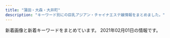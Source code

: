 ```yaml
---
title: "蒲田・大森・大井町"
description: "キーワード別にの巨乳アジアン・チャイナエステ嬢情報をまとめました。"
---
```


新着画像と新着キーワードをまとめています。
2021年02月01日の情報です。

<DmmAffiliateIns />
<KeywordTable
  shops={
    [
    {
        "img_links": [
            "http://freesia-este.com/js/sliderLine/slide_next.png",
            "http://freesia-este.com/staffPhoto/s20190811160951.jpg",
            "http://freesia-este.com/staffPhoto/s20210112143731.jpg",
            "http://freesia-este.com/staffPhoto/b20190811161355.jpg",
            "http://freesia-este.com/staffPhoto/b20190811161143.jpg",
            "http://freesia-este.com/js/sliderLine/slide_prev.png",
            "http://freesia-este.com/staffPhoto/s20210112143531.jpg",
            "http://freesia-este.com/images/access/04.jpg",
            "http://freesia-este.com/images/access/01.jpg",
            "http://freesia-este.com/images/slider1/03.jpg",
            "http://freesia-este.com/staffPhoto/b20190811160854.jpg",
            "http://freesia-este.com/staffPhoto/b20210112143433.jpg",
            "http://freesia-este.com/staffPhoto/s20190811160854.jpg",
            "http://freesia-este.com/staffPhoto/s20190811161143.jpg",
            "http://freesia-este.com/staffPhoto/b20210112143531.jpg",
            "http://freesia-este.com/staffPhoto/b20210112143731.jpg",
            "http://freesia-este.com/images/slider1/01.jpg",
            "http://freesia-este.com/images/access/06.jpg",
            "http://freesia-este.com/staffPhoto/s20210112143433.jpg",
            "http://freesia-este.com/images/slider1/02.jpg",
            "http://freesia-este.com/staffPhoto/b20190811161616.jpg",
            "http://freesia-este.com/uploadfiles/images/campaignFreesiaEsteCom4.jpg",
            "http://freesia-este.com/images/returnBtn.png",
            "http://freesia-este.com/staffPhoto/b20190811160951.jpg",
            "http://freesia-este.com/images/access/03.jpg",
            "http://freesia-este.com/images/access/05.jpg",
            "http://freesia-este.com/staffPhoto/s20190811161355.jpg",
            "http://freesia-este.com/staffPhoto/s20190811161616.jpg",
            "http://freesia-este.com/images/gallery1.png",
            "http://freesia-este.com/images/access/02.jpg"
        ],
        "station": "JR\u84b2\u7530\u99c5\u6771\u53e3",
        "url": "http://freesia-este.com/",
        "keywords": {
            "C": 1,
            "E": 3,
            "85": 6,
            "D": 1,
            "G": 2,
            "84": 1,
            "F": 1,
            "86": 1
        },
        "name": "\u30d5\u30ea\u30fc\u30b8\u30a2"
    },
    {
        "img_links": [
            "http://eskk.healing-ai.net/uploads/2019/05/nana2.jpg",
            "http://eskk.healing-ai.net/uploads/2019/05/nana3.jpg",
            "http://eskk.healing-ai.net/uploads/2019/12/2-1.jpg",
            "http://eskk.healing-ai.net/uploads/2019/07/1.jpg",
            "http://www.healing-ai.net/images/top2.png",
            "http://www.healing-ai.net/images/img_mainvisual_01.png",
            "http://eskk.healing-ai.net/uploads/2019/07/2.jpg",
            "http://www.healing-ai.net/images/bnr_reserve_01.jpg",
            "http://eskk.healing-ai.net/uploads/2019/05/mika.jpg",
            "http://www.healing-ai.net/images/img_mainvisual_02.png",
            "http://eskk.healing-ai.net/uploads/2019/11/koko.jpg",
            "http://eskk.healing-ai.net/uploads/2020/12/g2.jpg",
            "http://eskk.healing-ai.net/uploads/2019/06/g0.jpg",
            "http://eskk.healing-ai.net/uploads/2019/07/3.jpg",
            "http://eskk.healing-ai.net/uploads/2019/12/1-1.jpg",
            "https://www.a-side.com/ad/koko/include/banner/koko_200x40.png",
            "http://www.healing-ai.net/images/icon_new.png",
            "http://eskk.healing-ai.net/uploads/2020/01/g3.jpg",
            "http://eskk.healing-ai.net/uploads/2019/05/ai2-1.jpg",
            "http://eskk.healing-ai.net/uploads/2020/01/g2.jpg",
            "http://eskk.healing-ai.net/uploads/2019/05/ai1-1.jpg",
            "http://eskk.healing-ai.net/uploads/2019/12/3.jpg",
            "http://eskk.healing-ai.net/uploads/2019/05/ai3.jpg",
            "http://www.healing-ai.net/images/img_mainvisual_03.png",
            "http://eskk.healing-ai.net/uploads/2019/05/g4.jpg",
            "http://eskk.healing-ai.net/uploads/g8-1.jpg",
            "http://eskk.healing-ai.net/uploads/2020/12/g1.jpg",
            "http://eskk.healing-ai.net/uploads/2020/10/g1.jpg",
            "http://eskk.healing-ai.net/uploads/2020/01/g1.jpg",
            "http://eskk.healing-ai.net/uploads/2019/05/g3.jpg"
        ],
        "station": "JR\u84b2\u7530\u99c5\u6771\u53e3",
        "url": "http://www.healing-ai.net/",
        "keywords": {
            "98": 2,
            "88": 3,
            "96": 3,
            "D": 5,
            "H": 3,
            "85": 8,
            "83": 6,
            "\u80f8": 1,
            "90": 3,
            "\u30bb\u30af\u30b7\u30fc": 2,
            "84": 2,
            "C": 9,
            "82": 3,
            "F": 5
        },
        "name": "\u30d2\u30fc\u30ea\u30f3\u30b0\u611b"
    },
    {
        "url": "http://koinohana.work/",
        "img_links": [
            "http://koinohana.work/_src/36226808/img_2990.jpg",
            "http://koinohana.work/_src/36226877/_dsf9383.jpg",
            "http://koinohana.work/_src/36246043/1-1zh4152j12m.jpg",
            "http://koinohana.work/_src/36226809/_x1m6343.jpg",
            "http://koinohana.work/_src/36246044/1-1zh4152j12m.jpg",
            "http://koinohana.work/_src/37023059/img20191113142809054841.png",
            "http://koinohana.work/_src/36226826/_dsf3394.jpg",
            "http://koinohana.work/_src/36226881/img20170726235401893025.png",
            "http://koinohana.work/_src/36226848/sign-1.jpg",
            "http://koinohana.work/_src/36246119/sign.png",
            "http://koinohana.work/_src/36226907/unnamed_20190718154717292.jpg",
            "http://koinohana.work/_src/36226820/1.png",
            "http://koinohana.work/_src/36246048/1-1zh91451294d.jpg",
            "http://koinohana.work/_src/36226818/4.png",
            "http://koinohana.work/_src/36226831/news.png",
            "http://koinohana.work/_src/36226885/sign.png",
            "http://koinohana.work/_src/36226822/5.png",
            "http://koinohana.work/_src/36226814/2.png",
            "http://koinohana.work/_src/36226812/top1.1.png",
            "http://koinohana.work/_src/36226841/sign-1.jpg",
            "http://koinohana.work/_src/36226864/img20170726111759249054.png",
            "http://koinohana.work/_src/36226827/_dsf3386.jpg",
            "http://koinohana.work/_src/38032166/9768defd8834a0030b5a45ab7a03e1f.jpg",
            "http://koinohana.work/_src/36226912/cam_20191016232507186.jpg",
            "http://koinohana.work/_src/36226879/_dsf9385.jpg",
            "http://koinohana.work/_src/36226828/img20170725121742291421.png",
            "http://koinohana.work/_src/36226906/unnamed_20190718154717292.jpg",
            "http://koinohana.work/_src/36226816/3.png",
            "http://koinohana.work/_src/36226857/img20170725223357156708.png",
            "http://koinohana.work/_src/38032167/9768defd8834a0030b5a45ab7a03e1f.jpg",
            "http://koinohana.work/_src/36226894/img_2891.jpg",
            "http://koinohana.work/_src/36226893/img_3017.jpg",
            "http://koinohana.work/_src/36226825/_dsf3390.jpg",
            "http://koinohana.work/_src/36226873/_dsf9382.jpg",
            "http://koinohana.work/_src/36226875/_dsf9378.jpg",
            "http://koinohana.work/_src/36226869/img20170726235401893025.png",
            "http://koinohana.work/_src/36246047/1-1zh91451294d.jpg",
            "http://koinohana.work/_src/36226859/sign.png",
            "http://koinohana.work/_src/36226810/cam_20191016232507186.jpg"
        ],
        "keywords": {},
        "name": "\u30af\u30ed\u30fc\u30d0\u30fc",
        "station": "JR\u84b2\u7530\u99c5\u6771\u53e3"
    },
    {
        "station": "JR\u5927\u68ee\u99c5\u897f\u53e3",
        "img_links": [
            "http://spa-omori.com/wp-content/themes/Aaron/picture/sign-1558966169073.png",
            "http://spa-omori.com/wp-content/uploads/2019/10/mmexport1571245064770.jpg",
            "http://spa-omori.com/wp-content/uploads/2020/12/1607832354643.jpg",
            "http://spa-omori.com/wp-content/uploads/2019/10/Screenshot_20191110-183022.png",
            "http://spa-omori.com/wp-content/uploads/2019/10/w1.png",
            "http://spa-omori.com/wp-content/themes/Aaron/picture/zi_staff-1558966169073.png",
            "http://spa-omori.com/wp-content/themes/Aaron/picture/sign-1558966169044.png",
            "http://spa-omori.com/wp-content/uploads/2020/06/Screenshot_20200609-151824.png",
            "http://spa-omori.com/wp-content/themes/Aaron/picture/sign-1558966169128.png",
            "http://spa-omori.com/wp-content/uploads/2020/03/1601219223755.jpg",
            "http://spa-omori.com/wp-content/uploads/2019/10/123b.png",
            "http://spa-omori.com/wp-content/uploads/2019/10/c2.jpg",
            "http://spa-omori.com/wp-content/uploads/2019/10/mmexport1571245061102.jpg",
            "http://spa-omori.com/wp-content/uploads/2019/12/mmexport1575894629655.jpg",
            "http://spa-omori.com/wp-content/themes/Aaron/picture/sign-1558972223845.png",
            "http://spa-omori.com/wp-content/uploads/2019/10/1_20190531100800502-155897222384-1.jpg",
            "http://spa-omori.com/wp-content/themes/Aaron/picture/s_news-1558972223845.png",
            "http://spa-omori.com/wp-content/themes/Aaron/picture/sign-1558966169154.png",
            "http://spa-omori.com/wp-content/uploads/2019/10/b2.jpg",
            "http://spa-omori.com/wp-content/uploads/2019/10/d2.jpg",
            "http://spa-omori.com/wp-content/uploads/2019/10/123456.jpg",
            "http://spa-omori.com/wp-content/themes/Aaron/picture/line-1558972223845.jpg",
            "http://spa-omori.com/wp-content/themes/Aaron/picture/line1-1558966169073.png",
            "http://spa-omori.com/wp-content/uploads/2019/10/mmexport1571245049830.jpg",
            "http://spa-omori.com/wp-content/uploads/2020/01/mmexport1611389971637.jpg",
            "http://spa-omori.com/wp-content/themes/Aaron/picture/sign-1558966169098.png",
            "http://spa-omori.com/wp-content/uploads/2019/12/Screenshot_20210102-211421.png",
            "http://spa-omori.com/wp-content/uploads/2020/11/1604481568451.jpg",
            "http://spa-omori.com/wp-content/uploads/2019/10/1_20190531100800502-155896616907.jpg"
        ],
        "keywords": {
            "\u30bb\u30af\u30b7\u30fc": 3
        },
        "url": "http://spa-omori.com/",
        "name": "\u30b7\u30fc\u30af\u30ec\u30c3\u30c8\u30d5\u30a1\u30f3\u30bf\u30b8\u30fc"
    },
    {
        "url": "http://www.floweresthe.com/",
        "img_links": [
            "http://www.floweresthe.com/img/memu.jpg",
            "http://www.floweresthe.com/img/main_top.jpg",
            "http://www.floweresthe.com/upload/girl/img_list01/img_list_0001.jpg",
            "http://www.floweresthe.com/upload/girl/img02/img1_0006.jpg",
            "http://www.floweresthe.com/img/interior.png",
            "http://www.floweresthe.com/upload/board/img_1552291455.jpg",
            "http://www.floweresthe.com/upload/girl/img02/img1_0003.jpg",
            "http://www.floweresthe.com/img/r2.jpg",
            "http://www.floweresthe.com/upload/girl/img04/img1_0005.jpg",
            "http://www.floweresthe.com/img/r4.jpg",
            "http://www.floweresthe.com/upload/girl/img04/img1_0009.jpg",
            "http://www.floweresthe.com/upload/girl/img_list01/img_list_0004.jpg",
            "http://www.floweresthe.com/upload/girl/img04/img1_0004.jpg",
            "http://www.floweresthe.com/upload/board/img_1551414651.jpg",
            "http://www.floweresthe.com/upload/girl/img01/img1_0002.jpg",
            "http://www.floweresthe.com/upload/girl/img01/img1_0008.jpg",
            "http://www.floweresthe.com/upload/girl/img04/img1_0008.jpg",
            "http://www.floweresthe.com/upload/girl/img02/img1_0008.jpg",
            "http://www.floweresthe.com/upload/girl/img01/img1_0009.jpg",
            "http://www.floweresthe.com/upload/girl/img_list01/img_list_0003.jpg",
            "http://www.floweresthe.com/upload/girl/img01/img2_0006.jpg",
            "http://www.floweresthe.com/img/tit_girls.jpg",
            "http://www.floweresthe.com/img/r3.jpg",
            "http://www.floweresthe.com/img/sys2.jpg",
            "http://www.floweresthe.com/upload/girl/img01/img1_0001.jpg",
            "http://www.floweresthe.com/upload/girl/img02/img1_0009.jpg",
            "http://www.floweresthe.com/img/bottom.jpg",
            "http://www.floweresthe.com/img/tit_profile.jpg",
            "http://www.floweresthe.com/upload/girl/img02/img1_0002.jpg",
            "http://www.floweresthe.com/upload/girl/img04/img1_0006.jpg",
            "http://www.floweresthe.com/upload/girl/img01/img1_0006.jpg",
            "http://www.floweresthe.com/upload/girl/img04/img1_0007.jpg",
            "http://www.floweresthe.com/upload/girl/img01/img1_0003.jpg",
            "http://www.floweresthe.com/upload/girl/img_list01/img_list_0009.jpg",
            "http://www.floweresthe.com/img/lineyoko.jpg",
            "http://www.floweresthe.com/upload/girl/img02/img1_0005.jpg",
            "http://www.floweresthe.com/upload/girl/img_list01/img_list_0007.jpg",
            "http://www.floweresthe.com/upload/girl/img_list01/img_list_0005.jpg",
            "http://www.floweresthe.com/upload/girl/img_list01/img_list_0002.jpg",
            "http://www.floweresthe.com/upload/board/img_1570430028.jpg",
            "http://www.floweresthe.com/upload/girl/img_list01/img_list_0006.jpg",
            "http://www.floweresthe.com/img/sys1.jpg",
            "http://www.floweresthe.com/upload/girl/img04/img1_0001.jpg",
            "http://www.floweresthe.com/upload/girl/img02/img1_0001.jpg",
            "http://www.floweresthe.com/upload/girl/img01/img1_0007.jpg",
            "http://www.floweresthe.com/upload/girl/img_list01/img_list_0008.jpg",
            "http://www.floweresthe.com/upload/girl/img04/img1_0002.jpg",
            "http://www.floweresthe.com/upload/girl/img04/img1_0003.jpg",
            "http://www.floweresthe.com/upload/girl/img01/img1_0004.jpg",
            "http://www.floweresthe.com/img/tit_photo.jpg",
            "http://www.floweresthe.com/upload/girl/img02/img1_0007.jpg",
            "http://www.floweresthe.com/upload/girl/img02/img1_0004.jpg",
            "http://www.floweresthe.com/upload/girl/img01/img1_0005.jpg",
            "http://www.floweresthe.com/img/r1.jpg",
            "http://www.floweresthe.com/upload/board/img_1599194180.jpg"
        ],
        "keywords": {
            "85": 19,
            "D": 26,
            "C": 50,
            "87": 32,
            "86": 16
        },
        "name": "Flower\u30fb\u30d5\u30e9\u30ef\u30fc",
        "station": "JR\u84b2\u7530\u99c5\u6771\u53e3"
    },
    {
        "name": "EVE",
        "url": "http://www.tokyo-0001.xyz/",
        "keywords": {},
        "station": "JR\u84b2\u7530\u99c5\u897f\u53e3",
        "img_links": [
            "http://www.tokyo-0001.xyz/img/girls06.jpg",
            "http://www.tokyo-0001.xyz/img/img3.jpg",
            "http://www.tokyo-0001.xyz/img/ttl-04.png",
            "http://www.tokyo-0001.xyz/img/girls02.jpg",
            "http://www.tokyo-0001.xyz/img/img1.jpg",
            "http://www.tokyo-0001.xyz/img/img2.jpg",
            "http://www.tokyo-0001.xyz/img/ttl-02.png",
            "http://www.tokyo-0001.xyz/img/ttl-03.png",
            "http://www.tokyo-0001.xyz/img/bnr00.jpg",
            "http://www.tokyo-0001.xyz/img/girls01.jpg",
            "http://www.tokyo-0001.xyz/img/bnr02.jpg",
            "http://www.tokyo-0001.xyz/img/img-txt-01.png",
            "http://www.tokyo-0001.xyz/img/girls04.jpg",
            "http://www.tokyo-0001.xyz/img/girls05.jpg",
            "http://www.tokyo-0001.xyz/img/girls03.jpg",
            "http://www.tokyo-0001.xyz/img/ttl-01.png",
            "http://www.tokyo-0001.xyz/img/bnr01.jpg"
        ]
    },
    {
        "url": "http://pandora.esjp.xyz",
        "station": "JR\u5927\u68ee\u99c5\u5317\u53e3",
        "img_links": [
            "http://pandora.esjp.xyz/images/tel.png",
            "http://pandora.esjp.xyz/girl/5.jpg",
            "http://pandora.esjp.xyz/images/bar_staff.jpg",
            "http://pandora.esjp.xyz/images/mobile.png",
            "http://pandora.esjp.xyz/images/room/r1.jpg",
            "http://pandora.esjp.xyz/images/return.png",
            "http://pandora.esjp.xyz/girl/6.jpg",
            "http://pandora.esjp.xyz/images/pro_girl_line.png",
            "http://pandora.esjp.xyz/girl/3.jpg",
            "http://pandora.esjp.xyz/girl/4.jpg",
            "http://pandora.esjp.xyz/images/room/r2.jpg"
        ],
        "name": "\u30d1\u30f3\u30c9\u30e9",
        "keywords": {}
    },
    {
        "url": "http://www.honeys.relaxmens.com/",
        "station": "JR\u84b2\u7530\u99c5\u897f\u53e3",
        "name": "\u30cf\u30cb\u30fc\u30ba",
        "img_links": [
            "http://www.honeys.relaxmens.com/files/002-03.jpg",
            "http://www.honeys.relaxmens.com/files/003.jpg",
            "http://www.honeys.relaxmens.com/files/002.jpg",
            "http://www.honeys.relaxmens.com/images/foot01.jpg",
            "http://www.honeys.relaxmens.com/images/m-top003.jpg",
            "http://www.honeys.relaxmens.com/files/002-02.jpg",
            "http://www.honeys.relaxmens.com/files/003-02.jpg",
            "http://www.honeys.relaxmens.com/images/call.png",
            "http://www.honeys.relaxmens.com/files/004.jpg",
            "http://www.honeys.relaxmens.com/files/004-03.jpg",
            "http://www.honeys.relaxmens.com/files/003-03.jpg",
            "http://www.honeys.relaxmens.com/files/001-03.jpg",
            "http://www.honeys.relaxmens.com/files/001.jpg",
            "http://www.honeys.relaxmens.com/files/004-02.jpg",
            "http://www.honeys.relaxmens.com/files/001-02.jpg",
            "http://www.honeys.relaxmens.com/images/m-head01.jpg",
            "http://www.honeys.relaxmens.com/images/m-top004.jpg"
        ],
        "keywords": {
            "86": 4,
            "C": 6,
            "D": 2,
            "87": 4
        }
    },
    {
        "url": "http://www.sea-love-hsl.info/",
        "station": "JR\u84b2\u7530\u99c5\u6771\u53e3",
        "keywords": {
            "D": 7,
            "E": 1,
            "83": 1,
            "84": 2,
            "85": 3,
            "86": 4,
            "C": 19,
            "F": 2,
            "90": 3
        },
        "img_links": [
            "http://www.sea-love-hsl.info/uploads/sealove/images/movie.jpg",
            "http://www.sea-love-hsl.info/uploads/sealove/images/end1.jpg",
            "http://www.sea-love-hsl.info/uploads/sealove/images/mobile.jpg",
            "http://www.sea-love-hsl.info/uploads/sealove/IMG_1060-768x1024.jpg",
            "http://www.sea-love-hsl.info/uploads/sealove/images/girl-z2.jpg",
            "http://www.sea-love-hsl.info/uploads/sealove/A8D1795E-CA06-4472-A635-D7A02AEF80C8-300x400.jpeg",
            "http://www.sea-love-hsl.info/uploads/sealove/545B5715-528D-4E72-9F31-7AFF1422771C-768x1024.jpeg",
            "http://www.sea-love-hsl.info/uploads/sealove/5AE848B7-49E7-4403-A738-2D85BF2E4059-300x400.jpeg",
            "http://www.sea-love-hsl.info/uploads/sealove/images/n3.jpg",
            "http://www.sea-love-hsl.info/uploads/sealove/A8D1795E-CA06-4472-A635-D7A02AEF80C8-768x1024.jpeg",
            "http://www.sea-love-hsl.info/uploads/sealove/IMG_1492-300x400.jpg",
            "http://www.sea-love-hsl.info/uploads/sealove/721016606079-768x1024.jpg",
            "http://www.sea-love-hsl.info/uploads/sealove/5AE848B7-49E7-4403-A738-2D85BF2E4059-768x1024.jpeg",
            "http://www.sea-love-hsl.info/uploads/sealove/images/news1.jpg",
            "http://www.sea-love-hsl.info/uploads/sealove/4C0568AE-93B2-47E4-808D-BA5ED67DA4B9-768x1024.jpeg",
            "http://www.sea-love-hsl.info/uploads/sealove/IMG_1492-768x1024.jpg",
            "http://www.sea-love-hsl.info/uploads/sealove/QQ\u56fe\u72472015102419044325-e1449569209313.jpg",
            "http://www.sea-love-hsl.info/uploads/sealove/staff_1.jpg",
            "http://www.sea-love-hsl.info/uploads/sealove/QQ\u56fe\u72472015102419044325-300x400.jpg",
            "http://www.sea-love-hsl.info/uploads/sealove/D792F195-6C3F-4A81-9C18-BEB1DEC0489F.jpeg",
            "http://www.sea-love-hsl.info/uploads/sealove/images/girl-z1.jpg",
            "http://www.sea-love-hsl.info/uploads/sealove/top1.jpg",
            "http://www.sea-love-hsl.info/uploads/sealove/link_1.jpg",
            "http://www.sea-love-hsl.info/uploads/sealove/720870627235-e1385965056315.jpg",
            "http://www.sea-love-hsl.info/uploads/sealove/images/n1.jpg"
        ],
        "name": "\u6d77\u305d\u306e\u611b"
    },
    {
        "url": "http://suica.jpn.cm/",
        "keywords": {
            "D": 10,
            "80": 2,
            "86": 2,
            "E": 2,
            "85": 4,
            "91": 2,
            "87": 2
        },
        "img_links": [
            "http://suica.jpn.cm/images/info.jpg",
            "http://suica.jpn.cm/photos/sites/3/2020/12/2020120618581429.jpg",
            "http://suica.jpn.cm/photos/sites/3/2020/08/2020081512300276.jpg",
            "http://suica.jpn.cm/photos/sites/3/2020/12/2020120616111237.jpg",
            "http://suica.jpn.cm/photos/sites/3/2020/08/2020081913081756.jpg",
            "http://suica.jpn.cm/photos/sites/3/2020/08/2020081512284950.jpg",
            "http://suica.jpn.cm/photos/sites/3/2020/11/2020111415465544.jpg",
            "http://suica.jpn.cm/photos/sites/3/2020/08/2020081512285962.jpg",
            "http://suica.jpn.cm/photos/sites/3/2020/08/202008151230107.jpg",
            "http://suica.jpn.cm/images/s_staff.png",
            "http://suica.jpn.cm/images/1.jpg",
            "http://suica.jpn.cm/photos/sites/3/2020/11/2020111415464983.jpg",
            "http://suica.jpn.cm/photos/sites/3/2020/08/2020081512295237.jpg",
            "http://suica.jpn.cm/images/s_reruit.png",
            "http://suica.jpn.cm/photos/sites/3/2020/08/2020082117403663.jpg",
            "http://suica.jpn.cm/images/2.jpg",
            "http://suica.jpn.cm/photos/sites/3/2020/08/2020082117404189.jpg",
            "http://suica.jpn.cm/photos/sites/3/2020/08/2020081913081173.jpg",
            "http://suica.jpn.cm/images/news.png",
            "http://suica.jpn.cm/images/top.jpg",
            "https://www.a-side.com/ad/koko/include/banner/koko_468x60.png",
            "http://suica.jpn.cm/photos/sites/3/2020/08/202008191308233.jpg",
            "http://suica.jpn.cm/images/top1.jpg",
            "http://suica.jpn.cm/photos/sites/3/2020/08/2020081512284124.jpg",
            "http://suica.jpn.cm/photos/sites/3/2020/12/202012061611111.jpg"
        ],
        "name": "\u30b9\u30a4\u30ab",
        "station": "JR\u5927\u4e95\u753a\u99c5\u4e2d\u592e\u53e3"
    },
    {
        "url": "http://awayuki.xyz/",
        "name": "\u30ec\u30a4\u30f3\u30dc\u30fc",
        "keywords": {},
        "img_links": [],
        "station": "JR\u5927\u68ee\u99c5\u897f\u53e3"
    },
    {
        "keywords": {},
        "station": "JR\u84b2\u7530\u99c5\u897f\u53e3",
        "url": "http://massage-esthe.pw/",
        "img_links": [
            "http://massage-esthe.pw/images/cg091.jpg",
            "http://massage-esthe.pw/images/cg01.jpg",
            "http://massage-esthe.pw/images/trigger.jpg",
            "http://massage-esthe.pw/images/con01.jpg",
            "http://massage-esthe.pw/images/sys02.jpg",
            "http://massage-esthe.pw/images/sw_home.png",
            "http://massage-esthe.pw/images/con02.jpg",
            "http://massage-esthe.pw/images/mainvisual_01.jpg",
            "http://massage-esthe.pw/images/cg10.jpg",
            "http://massage-esthe.pw/images/cg09.jpg",
            "http://massage-esthe.pw/images/cg03.jpg",
            "http://massage-esthe.pw/images/mainvisual_02_s.jpg",
            "http://massage-esthe.pw/images/head_interior.jpg",
            "http://massage-esthe.pw/images/sys03.jpg",
            "http://massage-esthe.pw/images/cg102.jpg",
            "http://massage-esthe.pw/images/con03.jpg",
            "http://massage-esthe.pw/images/head_therapist.jpg",
            "http://massage-esthe.pw/images/cg07.jpg",
            "http://massage-esthe.pw/images/sw_tel.png",
            "http://massage-esthe.pw/images/cg04.jpg",
            "http://massage-esthe.pw/images/mainvisual_01_s.jpg",
            "http://massage-esthe.pw/images/cg031.jpg",
            "http://massage-esthe.pw/images/mainvisual_02.jpg",
            "http://massage-esthe.pw/images/sys01.jpg",
            "http://massage-esthe.pw/images/req_03.jpg",
            "http://massage-esthe.pw/images/cg101.jpg",
            "http://massage-esthe.pw/images/icon_new.png",
            "http://massage-esthe.pw/images/cg08.jpg",
            "http://massage-esthe.pw/images/cg05.jpg",
            "http://massage-esthe.pw/images/cg021.jpg",
            "http://massage-esthe.pw/images/cg02.jpg"
        ],
        "name": "\u30aa\u30ec\u306eHoney"
    },
    {
        "url": "http://pro-akasuri.net/",
        "name": "No1\u30fb\u30ca\u30f3\u30d0\u30fc\u30ef\u30f3",
        "keywords": {},
        "img_links": [
            "http://pro-akasuri.net/pic/pic2.jpg",
            "https://ranking-deli.jp/assets/img/user/link/2020bnr04.jpg",
            "http://pro-akasuri.net/images/banners/2.png",
            "http://pro-akasuri.net/images/banners/3.png",
            "http://pro-akasuri.net/pic/pic1.jpg",
            "http://pro-akasuri.net/images/banners/eyecatch4.jpg",
            "http://pro-akasuri.net/staff/staff1.jpg",
            "http://pro-akasuri.net/pic/pic7.jpg",
            "http://pro-akasuri.net/staff/staff9.jpg",
            "http://pro-akasuri.net/pic/pic6.jpg",
            "http://pro-akasuri.net/images/banners/eyecatch1.jpg",
            "http://pro-akasuri.net/images/banners/pic1.jpg",
            "http://pro-akasuri.net/images/banners/b-tel.png",
            "http://pro-akasuri.net/pic/pic5.jpg",
            "http://pro-akasuri.net/images/banners/b-credit.png",
            "http://pro-akasuri.net/pic/pic4.jpg",
            "http://pro-akasuri.net/staff/staff5.jpg",
            "http://pro-akasuri.net/staff/staff7.jpg",
            "http://pro-akasuri.net/images/banners/top2.png",
            "http://pro-akasuri.net/images/banners/top1.jpg",
            "http://pro-akasuri.net/images/banners/side-oil.png",
            "http://pro-akasuri.net/images/banners/pic4.jpg",
            "http://pro-akasuri.net/images/banners/pic3.jpg",
            "http://pro-akasuri.net/staff/staff10.jpg",
            "http://pro-akasuri.net/staff/staff13.jpg",
            "http://pro-akasuri.net/images/banners/1.png",
            "http://pro-akasuri.net/staff/staff11.jpg",
            "http://pro-akasuri.net/pic/pic3.jpg",
            "http://pro-akasuri.net/pic/pic8.jpg",
            "http://pro-akasuri.net/images/banners/bill.jpg",
            "http://pro-akasuri.net/images/banners/pic2.jpg",
            "http://pro-akasuri.net/staff/staff6.jpg",
            "http://pro-akasuri.net/images/banners/b-3f.png"
        ],
        "station": "JR\u84b2\u7530\u99c5\u897f\u53e3"
    },
    {
        "img_links": [
            "http://tsuya.este.work/room1.jpg",
            "http://tsuya.este.work/s_news.jpg",
            "http://tsuya.este.work/top.jpg",
            "http://tsuya.este.work/2020070203014158.jpg",
            "http://tsuya.este.work/1.jpg",
            "http://tsuya.este.work/2019072403203754.jpg",
            "http://tsuya.este.work/room4.jpg",
            "http://tsuya.este.work/miho.jpg",
            "http://tsuya.este.work/mei.jpg",
            "http://tsuya.este.work/s_staff.jpg",
            "http://tsuya.este.work/room2.jpg",
            "http://tsuya.este.work/room3.jpg",
            "http://tsuya.este.work/mobile.jpg",
            "http://tsuya.este.work/202007020301278.jpg",
            "http://tsuya.este.work/s_shedule.jpg"
        ],
        "keywords": {
            "D": 20,
            "85": 4,
            "87": 12,
            "86": 4,
            "C": 10
        },
        "name": "\u8276 \uff5e\u3064\u3084\uff5e",
        "station": "JR\u84b2\u7530\u99c5\u897f\u53e3",
        "url": "http://tsuya.este.work/"
    },
    {
        "url": "http://kira-kira.work/",
        "keywords": {},
        "img_links": [
            "http://kira-kira.work/img/rumi2.jpg",
            "http://kira-kira.work/images/4.jpg",
            "http://kira-kira.work/staff/rumi.jpg",
            "http://kira-kira.work/images/int2.png",
            "http://kira-kira.work/images/int1.jpg",
            "http://kira-kira.work/img/nana1.jpg",
            "http://kira-kira.work/images/sys2.jpg",
            "http://kira-kira.work/images/3.jpg",
            "http://kira-kira.work/staff/nana.jpg",
            "http://kira-kira.work/img/yuyu1.jpg",
            "http://kira-kira.work/images/6.jpg",
            "http://kira-kira.work/images/news.jpg",
            "http://kira-kira.work/img/rumi1.jpg",
            "http://kira-kira.work/images/rec2.jpg",
            "http://kira-kira.work/images/head.jpg",
            "http://kira-kira.work/staff/rina.jpg",
            "http://kira-kira.work/images/2.jpg",
            "http://kira-kira.work/img/rumi3.jpg",
            "http://kira-kira.work/images/interior_t.jpg",
            "http://kira-kira.work/staff/yuyu.jpg",
            "http://kira-kira.work/img/risa1.jpg",
            "http://kira-kira.work/images/staff_t.jpg",
            "http://kira-kira.work/images/sys1.jpg",
            "http://kira-kira.work/images/5.jpg",
            "http://kira-kira.work/images/sys3.png",
            "http://kira-kira.work/images/rec1.jpg",
            "http://kira-kira.work/staff/risa.jpg",
            "http://kira-kira.work/images/mobile.jpg",
            "http://kira-kira.work/img/rina1.jpg",
            "http://kira-kira.work/images/tg.jpg",
            "http://kira-kira.work/images/headline.jpg"
        ],
        "name": "\u30ad\u30e9\u30ad\u30e9",
        "station": "JR\u84b2\u7530\u99c5\u6771\u53e3"
    },
    {
        "station": "JR\u5927\u68ee\u99c5\u6771\u53e3",
        "url": "http://yuyudou.com/",
        "img_links": [
            "http://yuyudou.com/images/index_an/index_an_03.png",
            "http://yuyudou.com/images/index_an/index_bn_03.png",
            "http://yuyudou.com/images/home/index_07.png",
            "http://yuyudou.com/images/top_flash_03.jpg",
            "http://yuyudou.com/images/home/index_010.png",
            "http://yuyudou.com/images/index_an/index_an_01.png",
            "http://yuyudou.com/images/index_an/index_an_05.png",
            "http://yuyudou.com/images/index_an/index_bn_07.png",
            "http://yuyudou.com/images/home/top6.jpg",
            "http://yuyudou.com/images/home/index_29.png",
            "http://yuyudou.com/images/home/index_39.png",
            "http://yuyudou.com/images/home/index_09.png",
            "http://yuyudou.com/images/home/top7.jpg",
            "http://yuyudou.com/images/home/index_05.png",
            "http://yuyudou.com/images/gallery/gallery_01.png",
            "http://yuyudou.com/images/index_an/index_an_02.png",
            "http://yuyudou.com/images/index_an/index_bn_02.png",
            "http://yuyudou.com/images/index_an/index_an_04.png",
            "http://yuyudou.com/images/home/index_011.png",
            "http://yuyudou.com/images/index_an/index_bn_05.png",
            "http://yuyudou.com/images/home/index_59.png",
            "http://yuyudou.com/images/home/top5.jpg",
            "http://yuyudou.com/images/index_an/index_an_07.png",
            "http://yuyudou.com/images/headerParts01.png",
            "http://yuyudou.com/images/index_an/index_bn_06.png",
            "http://yuyudou.com/images/home/index_012.png",
            "http://yuyudou.com/images/home/index_63.png",
            "http://yuyudou.com/images/home/top.jpg",
            "http://yuyudou.com/images/index_an/index_bn_01.png",
            "http://yuyudou.com/images/top_flash_01.jpg",
            "http://yuyudou.com/images/index_an/index_an_06.png",
            "http://yuyudou.com/images/top_flash_02.jpg"
        ],
        "name": "\u7652\u7652\u5802",
        "keywords": {}
    },
    {
        "img_links": [
            "http://iyashimori.info/up/uploads/20201108165921mari.jpg",
            "http://iyashimori.info/img/50staff.jpg",
            "http://iyashimori.info/img/caution.png",
            "http://iyashimori.info/img/50price.jpg",
            "http://iyashimori.info/up/uploads/20201019190220h.jpg",
            "http://iyashimori.info/up/uploads/20201222235909s.jpg",
            "http://iyashimori.info/up/uploads/20201021001554k.jpg",
            "http://iyashimori.info/up/uploads/20201127115125t.jpg",
            "http://iyashimori.info/up/uploads/20201219182745say.jpg",
            "http://iyashimori.info/img/price.jpg",
            "http://iyashimori.info/img/topimg1.jpg",
            "http://iyashimori.info/img/topimg.jpg",
            "http://iyashimori.info/up/uploads/20200725171457y.jpg",
            "http://iyashimori.info/img/topimg2.jpg",
            "http://iyashimori.info/img/totop.png",
            "http://iyashimori.info/up/uploads/202010142346103.jpg",
            "http://iyashimori.info/img/qj.png",
            "http://iyashimori.info/img/telephone.png",
            "http://iyashimori.info/img/topimg3.jpg",
            "http://iyashimori.info/img/tel.png",
            "http://iyashimori.info/up/uploads/20201227225056mo.jpg",
            "http://iyashimori.info/img/50qj.jpg",
            "http://iyashimori.info/up/uploads/2020062222115088.jpg",
            "http://iyashimori.info/up/uploads/20200730210025e.jpg"
        ],
        "url": "http://iyashimori.info/",
        "keywords": {
            "\u80f8": 2,
            "F": 6,
            "E": 2
        },
        "station": "\u84b2\u7530\u99c5\u897f\u53e3",
        "name": "\u604b\u306e\u82b1"
    },
    {
        "station": "JR\u84b2\u7530\u99c5\u897f\u53e3",
        "keywords": {},
        "img_links": [
            "http://kinraku.este88.com/gals/risa1.jpg",
            "http://kinraku.este88.com/img/header02.jpg",
            "http://kinraku.este88.com/gals/rara1.jpg",
            "http://kinraku.este88.com/gals/yuyu1.jpg",
            "http://kinraku.este88.com/img/header03.jpg",
            "http://kinraku.este88.com/gals/kiki1.jpg",
            "http://kinraku.este88.com/gals/yuri1.jpg",
            "http://kinraku.este88.com/gals/momo1.jpg",
            "http://kinraku.este88.com/img/header01.jpg",
            "http://kinraku.este88.com/images/sp02.jpg",
            "http://kinraku.este88.com/img/header00.jpg"
        ],
        "name": "\u91d1\u697d-\u30ad\u30f3\u30e9\u30af-",
        "url": "http://kinraku.este88.com/"
    },
    {
        "keywords": {
            "D": 1,
            "C": 7
        },
        "name": "\u7652\u3057\u306e\u99a8",
        "station": "JR\u84b2\u7530\u99c5\u6771\u53e3",
        "url": "http://iyashi-kaori.net/",
        "img_links": [
            "http://iyashi-kaori.net/uploads/iyashikaori/2012/03/index_l2.jpg",
            "http://iyashi-kaori.net/uploads/iyashikaori/2012/03/end1.jpg",
            "http://iyashi-kaori.net/uploads/iyashikaori/2019/08/1.jpg",
            "http://iyashi-kaori.net/uploads/iyashikaori/2019/08/staff.jpg",
            "http://iyashi-kaori.net/uploads/iyashikaori/2017/11/000013.jpg",
            "http://iyashi-kaori.net/uploads/iyashikaori/2012/03/l-1.jpg",
            "http://iyashi-kaori.net/uploads/iyashikaori/2019/11/staff-old.jpg",
            "http://iyashi-kaori.net/uploads/iyashikaori/2019/08/11.jpg",
            "http://iyashi-kaori.net/uploads/iyashikaori/2012/03/s-4.jpg",
            "http://iyashi-kaori.net/uploads/iyashikaori/2012/03/l-5.jpg",
            "http://iyashi-kaori.net/uploads/iyashikaori/2012/03/s-5.jpg",
            "http://iyashi-kaori.net/uploads/iyashikaori/2012/03/s-3.jpg",
            "http://iyashi-kaori.net/uploads/iyashikaori/2012/03/s-1.jpg",
            "http://iyashi-kaori.net/uploads/iyashikaori/images/bg.png",
            "http://iyashi-kaori.net/uploads/iyashikaori/2012/03/top.jpg",
            "http://iyashi-kaori.net/uploads/iyashikaori/2012/03/s-2.jpg",
            "http://iyashi-kaori.net/uploads/iyashikaori/2019/10/ggg.jpg",
            "http://iyashi-kaori.net/uploads/iyashikaori/2012/03/l-6.jpg",
            "http://iyashi-kaori.net/uploads/iyashikaori/2012/03/s-6.jpg",
            "http://iyashi-kaori.net/uploads/iyashikaori/2012/03/l-2.jpg",
            "http://iyashi-kaori.net/uploads/iyashikaori/2015/07/s__636519102.jpg",
            "http://iyashi-kaori.net/uploads/iyashikaori/2017/11/000023.jpg",
            "http://iyashi-kaori.net/uploads/iyashikaori/2016/09/s__21340164111.jpg",
            "http://iyashi-kaori.net/uploads/iyashikaori/2018/10/yuka002.jpg",
            "http://iyashi-kaori.net/uploads/iyashikaori/2012/03/l-3.jpg",
            "http://iyashi-kaori.net/uploads/iyashikaori/2019/02/000023.jpg",
            "http://iyashi-kaori.net/uploads/iyashikaori/2012/03/l-4.jpg"
        ]
    },
    {
        "keywords": {},
        "img_links": [
            "http://es-kosumosu.com/girl/4.jpg",
            "http://es-kosumosu.com/images/system/sys01.jpg",
            "http://es-kosumosu.com/images/room/photo02.jpg",
            "http://es-kosumosu.com/images/staff_mitashi.jpg",
            "http://es-kosumosu.com/images/room/photo01.jpg",
            "http://es-kosumosu.com/girl/1.jpg",
            "http://es-kosumosu.com/images/room/photo05.jpg",
            "http://es-kosumosu.com/images/return.png",
            "http://es-kosumosu.com/images/top_flash_01.jpg",
            "http://es-kosumosu.com/girl/2.jpg",
            "http://es-kosumosu.com/images/info.jpg",
            "http://es-kosumosu.com/images/room/photo04.jpg",
            "http://es-kosumosu.com/images/room/photo03.jpg",
            "http://es-kosumosu.com/girl/3.jpg"
        ],
        "name": "\u30d0\u30a4\u30aa\u30ec\u30c3\u30c8",
        "station": "JR\u5927\u68ee\u99c5\u6771\u53e3",
        "url": "http://es-kosumosu.com/"
    },
    {
        "keywords": {
            "C": 13
        },
        "station": "JR\u5927\u68ee\u99c5\u897f\u53e3",
        "name": "\u30b3\u30b9\u30e2\u30b9",
        "img_links": [
            "http://www.cosmos.relaxjp.info/common/img/image3.jpg",
            "http://www.cosmos.relaxjp.info/common/img/top_img001.png",
            "http://www.cosmos.relaxjp.info/common/img/image1.jpg",
            "http://www.cosmos.relaxjp.info/common/img/image2.jpg",
            "http://www.cosmos.relaxjp.info/common/img/shop/r1.jpg",
            "http://www.cosmos.relaxjp.info/files/006.jpg",
            "http://www.cosmos.relaxjp.info/common/img/shop/r4.jpg",
            "http://www.cosmos.relaxjp.info/files/002.jpg",
            "http://www.cosmos.relaxjp.info/common/img/shop/r3.jpg",
            "http://www.cosmos.relaxjp.info/files/005.jpg",
            "http://www.cosmos.relaxjp.info/files/004.jpg",
            "http://www.cosmos.relaxjp.info/files/001.jpg",
            "http://www.cosmos.relaxjp.info/images/call_sp.png",
            "http://www.cosmos.relaxjp.info/common/img/shop/r2.jpg",
            "http://www.cosmos.relaxjp.info/files/003.jpg"
        ],
        "url": "http://www.cosmos.relaxjp.info/"
    },
    {
        "name": "LEMON*\u30ec\u30e2\u30f3",
        "station": "JR\u84b2\u7530\u99c5\u6771\u53e3",
        "img_links": [
            "http://www.remonesthe.com/upload/girl/img02/img1_0021.jpg",
            "http://www.remonesthe.com/upload/girl/img03/img1_0013.jpg",
            "http://www.remonesthe.com/upload/girl/img_sch/img_sch_0021.jpg",
            "http://www.remonesthe.com/upload/girl/img_sch/img_sch_0019.jpg",
            "http://www.remonesthe.com/upload/girl/img_sch/img_sch_0007.jpg",
            "http://www.remonesthe.com/upload/girl/img05/img1_0007.jpg",
            "http://www.remonesthe.com/upload/girl/img02/img1_0015.jpg",
            "http://www.remonesthe.com/upload/girl/img01/img2_0007.jpg",
            "http://www.remonesthe.com/upload/girl/img02/img3_0008.jpg",
            "http://www.remonesthe.com/upload/girl/img03/img1_0019.jpg",
            "http://www.remonesthe.com/upload/girl/img02/img1_0019.jpg",
            "http://www.remonesthe.com/upload/girl/img01/img1_0013.jpg",
            "http://www.remonesthe.com/upload/girl/img05/img1_0018.jpg",
            "http://www.remonesthe.com/upload/girl/img04/img1_0007.jpg",
            "http://www.remonesthe.com/img/pro_tit_size.jpg",
            "http://www.remonesthe.com/upload/girl/img01/img3_0008.jpg",
            "http://www.remonesthe.com/upload/girl/img02/img1_0007.jpg",
            "http://www.remonesthe.com/img/pro_tit_name.jpg",
            "http://www.remonesthe.com/upload/girl/img01/img3_0007.jpg",
            "http://www.remonesthe.com/upload/girl/img01/img1_0015.jpg",
            "http://www.remonesthe.com/upload/girl/img04/img1_0022.jpg",
            "http://www.remonesthe.com/upload/girl/img05/img1_0015.jpg",
            "http://www.remonesthe.com/upload/girl/img_list01/img_list_0022.jpg",
            "http://www.remonesthe.com/upload/girl/img04/img1_0013.jpg",
            "http://www.remonesthe.com/upload/girl/img04/img1_0008.jpg",
            "http://www.remonesthe.com/img/pro_modoru.jpg",
            "http://www.remonesthe.com/upload/girl/img_sch/img_sch_0013.jpg",
            "http://www.remonesthe.com/upload/girl/img02/img1_0022.jpg",
            "http://www.remonesthe.com/upload/girl/img03/img1_0022.jpg",
            "http://www.remonesthe.com/upload/girl/img02/img2_0019.jpg",
            "http://www.remonesthe.com/upload/girl/img01/img2_0008.jpg",
            "http://www.remonesthe.com/upload/girl/img_sch/img_sch_0023.jpg",
            "http://www.remonesthe.com/upload/girl/img01/img1_0022.jpg",
            "http://www.remonesthe.com/upload/girl/img05/img1_0008.jpg",
            "http://www.remonesthe.com/img/pro_tit_age.jpg",
            "http://www.remonesthe.com/upload/girl/img02/img1_0016.jpg",
            "http://www.remonesthe.com/upload/girl/img_sch/img_sch_0015.jpg",
            "http://www.remonesthe.com/upload/girl/img01/img1_0007.jpg",
            "http://www.remonesthe.com/upload/girl/img02/img1_0013.jpg",
            "http://www.remonesthe.com/upload/girl/img01/img1_0021.jpg",
            "http://www.remonesthe.com/upload/girl/img01/img1_0008.jpg",
            "http://www.remonesthe.com/upload/girl/img04/img1_0023.jpg",
            "http://www.remonesthe.com/upload/girl/img01/img1_0016.jpg",
            "http://www.remonesthe.com/upload/girl/img03/img1_0023.jpg",
            "http://www.remonesthe.com/upload/girl/img05/img1_0013.jpg",
            "http://www.remonesthe.com/upload/girl/img02/img3_0007.jpg",
            "http://www.remonesthe.com/banner/koko_468x60.png",
            "http://www.remonesthe.com/upload/girl/img_sch/img_sch_0018.jpg",
            "http://www.remonesthe.com/upload/girl/img04/img1_0021.jpg",
            "http://www.remonesthe.com/upload/girl/img04/img1_0019.jpg",
            "http://www.remonesthe.com/upload/girl/img_sch/img_sch_0022.jpg",
            "http://www.remonesthe.com/img/tit_profile.jpg",
            "http://www.remonesthe.com/upload/girl/img05/img1_0016.jpg",
            "http://www.remonesthe.com/upload/girl/img05/img1_0021.jpg",
            "http://www.remonesthe.com/upload/girl/img05/img1_0019.jpg",
            "http://www.remonesthe.com/upload/girl/img01/img2_0019.jpg",
            "http://www.remonesthe.com/upload/girl/img02/img1_0008.jpg",
            "http://www.remonesthe.com/upload/girl/img01/img1_0018.jpg",
            "http://www.remonesthe.com/upload/girl/img_list01/img_list_0023.jpg",
            "http://www.remonesthe.com/upload/girl/img02/img1_0023.jpg",
            "http://www.remonesthe.com/upload/girl/img03/img1_0015.jpg",
            "http://www.remonesthe.com/img/main_top.png",
            "http://www.remonesthe.com/upload/girl/img03/img1_0021.jpg",
            "http://www.remonesthe.com/upload/girl/img03/img1_0018.jpg",
            "http://www.remonesthe.com/upload/girl/img03/img1_0016.jpg",
            "http://www.remonesthe.com/img/tit_staff.jpg",
            "http://www.remonesthe.com/upload/girl/img01/img1_0019.jpg",
            "http://www.remonesthe.com/upload/girl/img04/img1_0016.jpg",
            "http://www.remonesthe.com/upload/girl/img02/img2_0007.jpg",
            "http://www.remonesthe.com/upload/girl/img_sch/img_sch_0016.jpg",
            "http://www.remonesthe.com/upload/girl/img_sch/img_sch_0008.jpg",
            "http://www.remonesthe.com/upload/girl/img05/img1_0022.jpg",
            "http://www.remonesthe.com/upload/girl/img04/img1_0018.jpg",
            "http://www.remonesthe.com/upload/girl/img03/img1_0007.jpg",
            "http://www.remonesthe.com/upload/girl/img01/img1_0023.jpg",
            "http://www.remonesthe.com/upload/girl/img03/img1_0008.jpg",
            "http://www.remonesthe.com/upload/girl/img04/img1_0015.jpg",
            "http://www.remonesthe.com/upload/girl/img02/img1_0018.jpg",
            "http://www.remonesthe.com/upload/girl/img05/img1_0023.jpg",
            "http://www.remonesthe.com/upload/girl/img02/img2_0008.jpg"
        ],
        "url": "http://www.remonesthe.com/",
        "keywords": {
            "C": 37,
            "86": 24,
            "D": 16,
            "\u4e73": 4,
            "87": 20,
            "E": 8,
            "88": 10
        }
    },
    {
        "url": "http://www.sh-himenoyw.work/",
        "name": "\u5922\u306e\u90e8\u5c4b",
        "keywords": {
            "85": 4,
            "C": 3,
            "D": 4,
            "86": 3
        },
        "station": "JR\u5927\u68ee\u99c5\u897f\u53e3",
        "img_links": [
            "http://www.sh-himenoyw.work/templets/default/picture/stal.png",
            "http://www.sh-himenoyw.work/templets/default/picture/tit5.jpg",
            "http://www.sh-himenoyw.work/templets/default/picture/top01.png",
            "http://www.sh-himenoyw.work/templets/default/picture/top02.png",
            "http://www.sh-himenoyw.work/uploads/200811/1-200Q109541K44.jpg",
            "http://www.sh-himenoyw.work/templets/default/picture/top03.png",
            "http://www.sh-himenoyw.work/uploads/200326/1-200326132423B1.jpg",
            "http://www.sh-himenoyw.work/templets/default/picture/tit3.jpg",
            "http://www.sh-himenoyw.work/uploads/210112/1-210112095505403.jpg",
            "http://www.sh-himenoyw.work/uploads/201005/1-20100510405B41.jpg",
            "http://www.sh-himenoyw.work/{dede:global.cfg_templets_skin/}/picture/cg02.jpg",
            "http://www.sh-himenoyw.work/uploads/210109/1-210109100Z1335.jpg",
            "http://www.sh-himenoyw.work/uploads/201113/1-20111310250Y93.jpg",
            "http://www.sh-himenoyw.work/templets/default/picture/tit2.jpg",
            "http://www.sh-himenoyw.work/uploads/200909/1-200ZZ94352a6.jpg",
            "http://www.sh-himenoyw.work/templets/default/picture/tit1.jpg",
            "http://www.sh-himenoyw.work/templets/default/picture/no.png",
            "http://www.sh-himenoyw.work/templets/default/picture/footer.png",
            "http://www.sh-himenoyw.work/templets/default/picture/tit4.jpg",
            "http://www.sh-himenoyw.work/templets/default/picture/sys1.jpg",
            "http://www.sh-himenoyw.work/{dede:global.cfg_templets_skin/}/picture/cg01.jpg"
        ]
    },
    {
        "station": "\u9752\u7269\u6a2a\u4e01\u99c5",
        "keywords": {
            "85": 2,
            "86": 4,
            "C": 8,
            "88": 2,
            "D": 2,
            "90": 2
        },
        "url": "http://kenkounoie.relax-fk.com/",
        "name": "\u5065\u5eb7\u306e\u5bb6",
        "img_links": [
            "http://kenkounoie.relax-fk.com/images/cast07.png",
            "http://kenkounoie.relax-fk.com/images/kansen.png",
            "http://kenkounoie.relax-fk.com/images/sub-visual.png",
            "http://kenkounoie.relax-fk.com/images/cast06.png",
            "http://kenkounoie.relax-fk.com/images/cast00.png",
            "http://kenkounoie.relax-fk.com/images/cast04.png",
            "http://kenkounoie.relax-fk.com/images/cast05.png",
            "http://kenkounoie.relax-fk.com/images/main-visual.png"
        ]
    },
    {
        "url": "http://momi-este.com/",
        "station": "JR\u84b2\u7530\u99c5\u897f\u53e3",
        "img_links": [
            "http://momi-este.com/img/pickup_subhead.png",
            "http://momi-este.com/wp/wp-content/uploads/2017/03/2.jpg",
            "http://momi-este.com/img/news_subhead.png",
            "http://momi-este.com/img/sched_subhead.png",
            "http://momi-este.com/wp/wp-content/uploads/2017/03/5.jpg",
            "http://momi-este.com/wp/wp-content/uploads/2017/03/5-1.jpg",
            "http://momi-este.com/wp/wp-content/uploads/2017/03/3-1.jpg",
            "http://momi-este.com/img/newface_subhead.png",
            "http://momi-este.com/img/campaign_subhead.png",
            "http://momi-este.com/wp/wp-content/uploads/2017/03/2-1.jpg",
            "http://momi-este.com/wp/wp-content/uploads/2017/03/4-1.jpg",
            "http://momi-este.com/wp/wp-content/uploads/2017/03/11-1.jpg",
            "http://momi-este.com/img/comming/1.jpg",
            "http://momi-este.com/wp/wp-content/uploads/2017/03/11.jpg",
            "http://momi-este.com/wp/wp-content/uploads/2017/03/4.jpg",
            "http://momi-este.com/wp/wp-content/uploads/2017/03/3.jpg"
        ],
        "keywords": {
            "E": 8,
            "G": 8,
            "C": 8,
            "F": 8,
            "D": 8
        },
        "name": "\u8776\u604b\u82b1"
    },
    {
        "station": "JR\u84b2\u7530\u99c5\u6771\u53e3",
        "url": "http://syarumu.net",
        "img_links": [
            "http://syarumu.net/images/tel.jpg",
            "http://syarumu.net/up/uploads/20190516211959k1.jpg",
            "http://syarumu.net/up/uploads/20190903230049natumi2.jpg",
            "http://syarumu.net/up/uploads/20160812161757aiko4.jpg",
            "http://syarumu.net/up/uploads/20190426134932sumire.jpg",
            "http://syarumu.net/up/uploads/20200728221353kana.jpg",
            "http://syarumu.net/up/newsimg/20170406223636mao.jpg",
            "http://syarumu.net/up/uploads/20160812161809aiko5.jpg",
            "http://syarumu.net/up/uploads/20190819221937moe.jpg",
            "http://syarumu.net/up/uploads/20190720013113erika.jpg",
            "http://syarumu.net/up/uploads/20190522203024saori2.jpg",
            "http://syarumu.net/up/uploads/20170406223535mao.jpg",
            "http://syarumu.net/up/uploads/202006222228319.jpg",
            "http://syarumu.net/up/uploads/20171016204051mayumi1.jpg",
            "http://syarumu.net/up/uploads/20171016204051mayumi.jpg",
            "http://syarumu.net/up/uploads/20170106012055kira3.jpg",
            "http://syarumu.net/up/uploads/20191121214351yua.jpg",
            "http://syarumu.net/up/uploads/20200728221316kan.jpg",
            "http://syarumu.net/up/uploads/20191121214442AXKE6657.jpg",
            "http://syarumu.net/up/uploads/2020062222282211.jpg",
            "http://syarumu.net/up/uploads/20201008205617r.jpg",
            "http://syarumu.net/images/qj.jpg",
            "http://syarumu.net/up/uploads/20180802213749ai.jpg",
            "http://syarumu.net/up/newsimg/20180519143336risa1.jpg",
            "http://syarumu.net/up/uploads/20180802213619serina1.jpg",
            "http://syarumu.net/up/uploads/20190912225327hina1.jpg",
            "http://syarumu.net/up/uploads/20171016204051mayumi2.jpg",
            "http://syarumu.net/up/newsimg/201707272103202.jpg",
            "http://syarumu.net/up/uploads/20160811191905hitomi.jpg",
            "http://syarumu.net/up/uploads/20191028120109pre.jpg",
            "http://syarumu.net/up/uploads/20161219214103hitomi1.jpg",
            "http://syarumu.net/up/uploads/20181204215307yurika.jpg",
            "http://syarumu.net/images/qr.jpg",
            "http://syarumu.net/up/uploads/20170108170417kira4.jpg",
            "http://syarumu.net/images/info.png",
            "http://syarumu.net/up/uploads/20190813233629mirai2.jpg",
            "http://syarumu.net/up/uploads/2017101023014120170519212939eri1.jpg",
            "http://syarumu.net/up/newsimg/20180519150354kanaa.jpg",
            "http://syarumu.net/up/uploads/20180404232337mariya.jpg",
            "http://syarumu.net/up/uploads/20171119193048nana4.jpg",
            "http://syarumu.net/images/price.jpg",
            "http://syarumu.net/up/uploads/20190516212007k2.jpg",
            "http://syarumu.net/up/uploads/20171001173455haruka.jpg",
            "http://syarumu.net/up/uploads/20190525003719risa1.jpg",
            "http://syarumu.net/up/uploads/20190903230049natumi.jpg",
            "http://syarumu.net/up/uploads/20171119193015nana3.jpg",
            "http://syarumu.net/up/newsimg/20171016204113mayumi1.jpg",
            "http://syarumu.net/up/uploads/20160812161741aiko.jpg",
            "http://syarumu.net/up/uploads/20190522203018saori1.jpg",
            "http://syarumu.net/up/uploads/20190301204316ayako.jpg",
            "http://syarumu.net/up/uploads/20190912225320hina.jpg",
            "http://syarumu.net/up/uploads/20160813224746kasumi.jpg",
            "http://syarumu.net/up/uploads/20190714114509image.jpeg",
            "http://syarumu.net/up/uploads/20180802213607serina.jpg",
            "http://syarumu.net/up/uploads/20190525003732risa.jpg",
            "http://syarumu.net/up/uploads/20190426134943sumire1.jpg",
            "http://syarumu.net/up/uploads/20190912225334hina2.jpg",
            "http://syarumu.net/up/uploads/20190301204324ayako1.jpg",
            "http://syarumu.net/up/uploads/20180802213555serina2.jpg"
        ],
        "keywords": {},
        "name": "\u30b7\u30e3\u30eb\u30e0"
    },
    {
        "url": "http://www.arabianoyoru.com/",
        "keywords": {
            "C": 9,
            "89": 1,
            "D": 40,
            "85": 29,
            "87": 6,
            "E": 4,
            "86": 14,
            "84": 3
        },
        "img_links": [
            "http://www.arabianoyoru.com/images/upload/thumb/e3e089bc950ef93e.jpg",
            "http://www.arabianoyoru.com/images/upload/4a9b52f014c57b14.jpg",
            "http://www.arabianoyoru.com/images/upload/thumb/6edb9fff24d5531d.jpg",
            "http://www.arabianoyoru.com/s/images/icon_topics.png",
            "http://www.arabianoyoru.com/s/images/r03.jpg",
            "http://www.arabianoyoru.com/images/02.jpg",
            "http://www.arabianoyoru.com/images/index_12.jpg",
            "http://www.arabianoyoru.com/images/r03.jpg",
            "http://www.arabianoyoru.com/images/upload/thumb/9ade184b158a1622.jpg",
            "http://www.arabianoyoru.com/images/upload/581da65ae95ac110.jpg",
            "http://www.arabianoyoru.com/images/sub_15.jpg",
            "http://www.arabianoyoru.com/images/staff_12.jpg",
            "http://www.arabianoyoru.com/images/info_12.jpg",
            "http://www.arabianoyoru.com/s/images/r02.jpg",
            "http://www.arabianoyoru.com/images/index_02.jpg",
            "http://www.arabianoyoru.com/images/upload/6edb9fff24d5531d.jpg",
            "http://www.arabianoyoru.com/images/index_08.jpg",
            "http://www.arabianoyoru.com/images/upload/564cb6c5b230ca3d.jpg",
            "http://www.arabianoyoru.com/images/upload/2bab34e5f5f4b474.jpg",
            "http://www.arabianoyoru.com/s/images/icon_covergirl.png",
            "http://www.arabianoyoru.com/images/upload/0400f28cf0042ef7.jpg",
            "http://www.arabianoyoru.com/images/upload/a814b7e0bf080e1a.jpg",
            "http://www.arabianoyoru.com/images/upload/a29f5a4a28b905cc.jpg",
            "http://www.arabianoyoru.com/images/upload/thumb/f758de4c846e44e7.jpg",
            "http://www.arabianoyoru.com/images/upload/thumb/2b92798467141387.jpg",
            "http://www.arabianoyoru.com/images/index_06.jpg",
            "http://www.arabianoyoru.com/s/girl/01.jpg",
            "http://www.arabianoyoru.com/images/r01.jpg",
            "http://www.arabianoyoru.com/images/upload/thumb/4a9b52f014c57b14.jpg",
            "http://www.arabianoyoru.com/images/sub_16.jpg",
            "http://www.arabianoyoru.com/images/upload/thumb/539fdf3e384c469c.jpg",
            "http://www.arabianoyoru.com/images/upload/thumb/0400f28cf0042ef7.jpg",
            "http://www.arabianoyoru.com/images/upload/845ccdcc528743c1.jpg",
            "http://www.arabianoyoru.com/images/upload/thumb/c5ff3a7cfd7b9efd.jpg",
            "http://www.arabianoyoru.com/images/upload/8c714cbe908fdcfa.jpg",
            "http://www.arabianoyoru.com/images/acc_12.jpg",
            "http://www.arabianoyoru.com/images/upload/thumb/8c714cbe908fdcfa.jpg",
            "http://www.arabianoyoru.com/images/index_10.jpg",
            "http://www.arabianoyoru.com/images/upload/thumb/ee0c285b7dee8567.jpg",
            "http://www.arabianoyoru.com/images/sub_16.png",
            "http://www.arabianoyoru.com/images/upload/17edc747659021f9.jpg",
            "http://www.arabianoyoru.com/images/upload/thumb/564cb6c5b230ca3d.jpg",
            "http://www.arabianoyoru.com/images/sub_17.png",
            "http://www.arabianoyoru.com/images/upload/539fdf3e384c469c.jpg",
            "http://www.arabianoyoru.com/images/upload/thumb/66a58b73f3d149ef.jpg",
            "http://www.arabianoyoru.com/images/upload/thumb/4532de498ca39c33.jpg",
            "http://www.arabianoyoru.com/s/images/r01.jpg",
            "http://www.arabianoyoru.com/images/upload/thumb/eb30a7e162d494b7.jpg",
            "http://www.arabianoyoru.com/images/sys.jpg",
            "http://www.arabianoyoru.com/images/upload/2b92798467141387.jpg",
            "http://www.arabianoyoru.com/s/images/r04.jpg",
            "http://www.arabianoyoru.com/images/upload/thumb/a29f5a4a28b905cc.jpg",
            "http://www.arabianoyoru.com/images/index_04.jpg",
            "http://www.arabianoyoru.com/images/upload/4d0b81e791f8dd2a.jpg",
            "http://www.arabianoyoru.com/images/upload/66a58b73f3d149ef.jpg",
            "http://www.arabianoyoru.com/images/fanhui.png",
            "http://www.arabianoyoru.com/s/images/icon_info.png",
            "http://www.arabianoyoru.com/images/upload/thumb/c1c4634be9e43e96.jpg",
            "http://www.arabianoyoru.com/images/upload/0976cdac54ed3543.jpg",
            "http://www.arabianoyoru.com/images/upload/thumb/845ccdcc528743c1.jpg",
            "http://www.arabianoyoru.com/images/upload/2f10cf77f8d7b399.jpg",
            "http://www.arabianoyoru.com/images/index_07.jpg",
            "http://www.arabianoyoru.com/images/info_01.jpg",
            "http://www.arabianoyoru.com/images/r02.jpg",
            "http://www.arabianoyoru.com/images/upload/thumb/a893b1da1128d1f5.jpg",
            "http://www.arabianoyoru.com/images/upload/c5ff3a7cfd7b9efd.jpg",
            "http://www.arabianoyoru.com/images/rec_12.jpg",
            "http://www.arabianoyoru.com/images/upload/thumb/4d0b81e791f8dd2a.jpg",
            "http://www.arabianoyoru.com/images/upload/18f83fb2064586df.jpg",
            "http://www.arabianoyoru.com/images/upload/thumb/17edc747659021f9.jpg",
            "http://www.arabianoyoru.com/images/upload/thumb/2bab34e5f5f4b474.jpg",
            "http://www.arabianoyoru.com/images/upload/thumb/2f10cf77f8d7b399.jpg",
            "http://www.arabianoyoru.com/images/index_09.jpg",
            "http://www.arabianoyoru.com/girl/012.jpg",
            "http://www.arabianoyoru.com/images/r04.jpg",
            "http://www.arabianoyoru.com/images/index_05.jpg",
            "http://www.arabianoyoru.com/images/upload/ee0c285b7dee8567.jpg",
            "http://www.arabianoyoru.com/images/acc_01.jpg",
            "http://www.arabianoyoru.com/images/upload/1bdcd13f57cbf51b.jpg",
            "http://www.arabianoyoru.com/images/index_17.jpg",
            "http://www.arabianoyoru.com/images/01.jpg",
            "http://www.arabianoyoru.com/images/sub_12.jpg",
            "http://www.arabianoyoru.com/images/upload/e3e089bc950ef93e.jpg",
            "http://www.arabianoyoru.com/images/upload/a893b1da1128d1f5.jpg",
            "http://www.arabianoyoru.com/s/images/icon_tel.png",
            "http://www.arabianoyoru.com/images/upload/thumb/1bdcd13f57cbf51b.jpg",
            "http://www.arabianoyoru.com/images/upload/thumb/a814b7e0bf080e1a.jpg",
            "http://www.arabianoyoru.com/images/index_15.jpg",
            "http://www.arabianoyoru.com/s/images/icon_top.png",
            "http://www.arabianoyoru.com/images/upload/68db36b1211cebb9.jpg",
            "http://www.arabianoyoru.com/images/upload/thumb/18f83fb2064586df.jpg",
            "http://www.arabianoyoru.com/images/index_11.jpg",
            "http://www.arabianoyoru.com/images/upload/thumb/0976cdac54ed3543.jpg",
            "http://www.arabianoyoru.com/images/upload/c1c4634be9e43e96.jpg",
            "http://www.arabianoyoru.com/images/upload/eb30a7e162d494b7.jpg",
            "http://www.arabianoyoru.com/images/upload/4532de498ca39c33.jpg",
            "http://www.arabianoyoru.com/images/upload/thumb/581da65ae95ac110.jpg",
            "http://www.arabianoyoru.com/images/rec.jpg",
            "http://www.arabianoyoru.com/images/upload/9ade184b158a1622.jpg",
            "http://www.arabianoyoru.com/s/images/icon_staff.png",
            "http://www.arabianoyoru.com/images/upload/f758de4c846e44e7.jpg",
            "http://www.arabianoyoru.com/images/upload/thumb/68db36b1211cebb9.jpg"
        ],
        "station": "JR\u84b2\u7530\u99c5\u897f\u53e3",
        "name": "\u30a2\u30e9\u30d3\u30a2\u306e\u591c"
    },
    {
        "name": "\u61a9",
        "img_links": [
            "http://ikoi.xyz.mn/photos/sites/31/2020/06/2020062404361249.jpg",
            "http://ikoi.xyz.mn/photos/sites/31/2020/09/202009080648338.jpg",
            "http://ikoi.xyz.mn/photos/sites/31/2020/06/2020062404360241.jpg",
            "http://ikoi.xyz.mn/images/s02.jpg",
            "http://ikoi.xyz.mn/imge/staff-t.png",
            "http://ikoi.xyz.mn/photos/sites/31/2020/06/2020062404360424.jpg",
            "http://ikoi.xyz.mn/photos/sites/31/2020/06/2020062404354989.jpg",
            "http://ikoi.xyz.mn/photos/sites/31/2020/06/2020062404355440.jpg",
            "http://ikoi.xyz.mn/imge/r-10.jpg",
            "http://ikoi.xyz.mn/images/s04.jpg",
            "http://ikoi.xyz.mn/photos/sites/31/2020/06/2020062404355017.jpg",
            "http://ikoi.xyz.mn/photos/sites/31/2020/06/2020062404355852.jpg",
            "http://ikoi.xyz.mn/photos/sites/31/2020/06/2020062404360081.jpg",
            "http://ikoi.xyz.mn/imge/s_staff.jpg",
            "http://ikoi.xyz.mn/photos/sites/31/2020/08/2020083102124254.jpg",
            "http://ikoi.xyz.mn/imge/r-8.jpg",
            "http://ikoi.xyz.mn/photos/sites/31/2020/11/2020111504481240.jpg",
            "http://ikoi.xyz.mn/imge/r-4.jpg",
            "http://ikoi.xyz.mn/photos/sites/31/2020/06/202006240435526.jpg",
            "http://ikoi.xyz.mn/imge/imge.jpg",
            "http://ikoi.xyz.mn/imge/r-6.jpg",
            "http://ikoi.xyz.mn/imge/staff0.jpg",
            "http://ikoi.xyz.mn/imge/r-9.jpg",
            "http://ikoi.xyz.mn/photos/sites/31/2020/11/2020111504481225.jpg",
            "http://ikoi.xyz.mn/imge/sys.jpg",
            "http://ikoi.xyz.mn/imge/r-5.jpg",
            "http://ikoi.xyz.mn/photos/sites/31/2020/06/2020062404361070.jpg",
            "http://ikoi.xyz.mn/imge/r-2.jpg",
            "http://ikoi.xyz.mn/photos/sites/31/2020/06/2020062404355628.jpg",
            "http://ikoi.xyz.mn/imge/r-7.jpg",
            "http://ikoi.xyz.mn/photos/sites/31/2020/06/2020062404360614.jpg",
            "http://ikoi.xyz.mn/imge/r-1.jpg",
            "http://ikoi.xyz.mn/imge/r-3.jpg"
        ],
        "station": "JR\u5927\u68ee\u99c5\u6771\u53e3",
        "keywords": {
            "88": 1,
            "C": 3,
            "D": 8,
            "87": 4,
            "84": 4,
            "E": 3,
            "90": 1,
            "89": 1,
            "86": 5,
            "F": 1
        },
        "url": "http://ikoi.xyz.mn/"
    },
    {
        "name": "\u307b\u306e\u304b",
        "url": "http://www.hounoka.com/",
        "keywords": {},
        "station": "JR\u5927\u4e95\u753a\u99c5",
        "img_links": [
            "http://www.hounoka.com/massage-de_88_31.jpg",
            "http://www.hounoka.com/smart/top-tab-returan.jpg",
            "http://www.hounoka.com/smart/eri.jpg",
            "http://www.hounoka.com/smart/corona-taisaku2.jpg",
            "http://www.hounoka.com/corona-taisaku2.jpg"
        ]
    },
    {
        "url": "http://pinkgirl.iest.info/",
        "img_links": [
            "http://pinkgirl.iest.info/images/1.jpg",
            "http://pinkgirl.iest.info/photos/sites/31/2019/11/2019111907353391.jpg",
            "http://pinkgirl.iest.info/images/s_staff.png",
            "http://pinkgirl.iest.info/images/5.jpg",
            "http://pinkgirl.iest.info/photos/sites/31/2019/11/2019111907332044.jpg",
            "http://pinkgirl.iest.info/images/6.jpg",
            "http://pinkgirl.iest.info/photos/sites/31/2019/11/2019111907335896.jpg",
            "http://pinkgirl.iest.info/images/s_news.jpg",
            "http://pinkgirl.iest.info/images/s_mobile.jpg",
            "http://pinkgirl.iest.info/images/3.jpg",
            "http://pinkgirl.iest.info/photos/sites/31/2019/07/2019073009404659.jpg",
            "http://pinkgirl.iest.info/images/4.jpg",
            "http://pinkgirl.iest.info/images/top.png",
            "http://pinkgirl.iest.info/photos/sites/31/2019/11/201911190733216.jpg",
            "http://pinkgirl.iest.info/images/2.jpg",
            "http://pinkgirl.iest.info/images/s_link.png",
            "http://pinkgirl.iest.info/images/s_face.jpg",
            "http://pinkgirl.iest.info/photos/sites/31/2018/03/33.jpg",
            "http://pinkgirl.iest.info/photos/sites/31/2018/03/44.jpg"
        ],
        "station": "JR\u5927\u4e95\u753a\u99c5\u897f\u53e3",
        "name": "\u30d4\u30f3\u30afgirl",
        "keywords": {
            "86": 6,
            "90": 6,
            "E": 6,
            "85": 18,
            "D": 24
        }
    },
    {
        "img_links": [
            "http://wagaya.este88.com/girl/rei1.jpg",
            "http://wagaya.este88.com/girl/nanami1.jpg",
            "http://wagaya.este88.com/images/footer-l.png",
            "http://wagaya.este88.com/images/acc2.jpg",
            "http://wagaya.este88.com/girl/erika1.jpg",
            "http://wagaya.este88.com/images/home.png",
            "http://wagaya.este88.com/images/sys1.png",
            "http://wagaya.este88.com/images/acc1.jpg",
            "http://wagaya.este88.com/images/esthe1.jpg",
            "http://wagaya.este88.com/images/esthe2.jpg",
            "http://wagaya.este88.com/images/main1.jpg",
            "http://wagaya.este88.com/images/esthe3.jpg",
            "http://wagaya.este88.com/images/main-sp.jpg",
            "http://wagaya.este88.com/images/staff.png",
            "http://wagaya.este88.com/girl/yuri1.jpg",
            "http://wagaya.este88.com/images/acc4.jpg",
            "http://wagaya.este88.com/images/footer-r.png",
            "http://wagaya.este88.com/images/info_t.png",
            "http://wagaya.este88.com/images/acc3.jpg",
            "http://wagaya.este88.com/images/staff_t.png"
        ],
        "keywords": {},
        "url": "http://wagaya.este88.com/",
        "station": "\u7acb\u4f1a\u5ddd\u99c5",
        "name": "\u308f\u304c\u3084"
    },
    {
        "url": "http://k-rlx.info/",
        "station": "JR\u5927\u68ee\u99c5\u6771\u53e3",
        "keywords": {
            "C": 4,
            "86": 1,
            "D": 1,
            "88": 3,
            "90": 1
        },
        "name": "\u771f\u5fc3",
        "img_links": [
            "http://k-rlx.info/images/index_26.jpg",
            "http://k-rlx.info/images/03.jpg",
            "http://k-rlx.info/images/staff_15.jpg",
            "http://k-rlx.info/images/index_25.jpg",
            "http://k-rlx.info/girls/05.jpg",
            "http://k-rlx.info/images/index_12.jpg",
            "http://k-rlx.info/images/index_17.jpg",
            "http://k-rlx.info/images/index_13.jpg",
            "http://k-rlx.info/images/index_01.jpg",
            "http://k-rlx.info/images/rec_15.jpg",
            "http://k-rlx.info/girls/00.jpg",
            "http://k-rlx.info/girls/03.jpg",
            "http://k-rlx.info/images/01.jpg",
            "http://k-rlx.info/images/index_05.jpg",
            "http://k-rlx.info/images/index_03.jpg",
            "http://k-rlx.info/images/index_02.jpg",
            "http://k-rlx.info/images/index_21.jpg",
            "http://k-rlx.info/girls/01.jpg",
            "http://k-rlx.info/images/index_27.jpg",
            "http://k-rlx.info/images/index_30.jpg",
            "http://k-rlx.info/images/index_28.jpg",
            "http://k-rlx.info/images/index_20.jpg",
            "http://k-rlx.info/images/index_06.jpg",
            "http://k-rlx.info/girls/08.jpg",
            "http://k-rlx.info/images/index_18.jpg",
            "http://k-rlx.info/images/info.jpg",
            "http://k-rlx.info/images/sub_28.jpg",
            "http://k-rlx.info/images/index_09.jpg",
            "http://k-rlx.info/images/rec.jpg",
            "http://k-rlx.info/images/index_07.jpg",
            "http://k-rlx.info/images/index_24.jpg",
            "http://k-rlx.info/images/info_15.jpg",
            "http://k-rlx.info/images/index_22.jpg",
            "http://k-rlx.info/images/index_04.jpg",
            "http://k-rlx.info/images/02.jpg",
            "http://k-rlx.info/images/index_29.jpg",
            "http://k-rlx.info/images/index_08.jpg",
            "http://k-rlx.info/girls/04.jpg",
            "http://k-rlx.info/images/index_19.jpg",
            "http://k-rlx.info/girls/02.jpg",
            "http://k-rlx.info/images/index_16.jpg",
            "http://k-rlx.info/images/index_10.jpg"
        ]
    },
    {
        "name": "\u3075\u308f\u3075\u308f",
        "keywords": {
            "85": 50,
            "F": 20,
            "E": 20,
            "87": 30,
            "83": 10,
            "D": 90,
            "86": 30,
            "88": 10
        },
        "img_links": [
            "http://yurari.ests.co/images/info.jpg",
            "http://yurari.ests.co/photos/sites/33/2020/06/2020061916403177.jpg",
            "http://yurari.ests.co/photos/sites/33/2020/07/2020072517001526.jpg",
            "http://yurari.ests.co/images/room1.jpg",
            "http://yurari.ests.co/images/service3.jpg",
            "http://yurari.ests.co/photos/sites/33/2020/09/2020090115274081.jpg",
            "http://yurari.ests.co/images/s_staff.png",
            "http://yurari.ests.co/photos/sites/33/2020/12/2020121917142684.jpg",
            "http://yurari.ests.co/images/service1.jpg",
            "http://yurari.ests.co/images/s_service.png",
            "http://yurari.ests.co/images/room4.jpg",
            "http://yurari.ests.co/images/s_news.jpg",
            "http://yurari.ests.co/images/s_pick.jpg",
            "http://yurari.ests.co/photos/sites/33/2020/11/2020112715562914.jpg",
            "http://yurari.ests.co/photos/sites/33/2020/10/2020102211543336.jpg",
            "http://yurari.ests.co/photos/sites/33/2020/10/2020102111224281.jpg",
            "http://yurari.ests.co/photos/sites/33/2020/10/2020101317404868.jpg",
            "http://yurari.ests.co/images/room2.jpg",
            "http://yurari.ests.co/photos/sites/33/2020/11/2020112715562239.jpg",
            "http://yurari.ests.co/images/top.jpg",
            "http://yurari.ests.co/images/mobile.jpg",
            "http://yurari.ests.co/images/room3.jpg",
            "http://yurari.ests.co/photos/sites/33/2020/12/2020122310444855.jpg",
            "http://yurari.ests.co/photos/sites/33/2021/01/2021012512484152.jpg",
            "http://yurari.ests.co/images/service2.jpg",
            "http://yurari.ests.co/photos/sites/33/2020/08/2020080117472090.jpg",
            "http://yurari.ests.co/photos/sites/33/2020/09/2020090115273947.jpg",
            "http://yurari.ests.co/photos/sites/33/2020/10/2020102010480431.jpg",
            "http://yurari.ests.co/images/service4.jpg",
            "http://yurari.ests.co/photos/sites/33/2020/10/2020101916384326.jpg"
        ],
        "url": "http://yurari.ests.co/",
        "station": "JR\u84b2\u7530\u99c5\u897f\u53e3"
    },
    {
        "station": "JR\u84b2\u7530\u99c5\u6771\u53e3",
        "url": "http://www.es-md.net/",
        "img_links": [],
        "keywords": {},
        "name": "\u30bd\u30a6\u30eb\u30aa\u30f3\u30cb"
    },
    {
        "name": "\u30de\u30ea\u30e2",
        "keywords": {},
        "img_links": [
            "http://rainbowest.info/images/header_bg.png",
            "http://rainbowest.info/up/uploads/20201030211630ri2.jpg",
            "http://rainbowest.info/images/ttl_qj.png",
            "http://rainbowest.info/up/uploads/20181126233125aya.jpg",
            "http://rainbowest.info/images/ttl_price.png",
            "http://rainbowest.info/up/uploads/20181126233152s.jpg",
            "http://rainbowest.info/images/t2.png",
            "http://rainbowest.info/up/uploads/20201030211457ri1.jpg",
            "http://rainbowest.info/up/uploads/20200920192127a.jpg",
            "http://rainbowest.info/images/price.jpg",
            "http://rainbowest.info/images/rec.png",
            "http://rainbowest.info/images/s2.jpg",
            "http://rainbowest.info/images/ttl_staff.png",
            "http://rainbowest.info/images/k.png",
            "http://rainbowest.info/up/uploads/20181126232839r.jpg",
            "http://rainbowest.info/images/t1.png"
        ],
        "station": "JR\u84b2\u7530\u99c5\u6771\u53e3",
        "url": "http://rainbowest.info/"
    },
    {
        "station": "JR\u84b2\u7530\u99c5\u897f\u53e3",
        "name": "SWEET ROOM",
        "keywords": {
            "D": 106,
            "87": 10,
            "C": 16,
            "89": 12,
            "88": 12,
            "86": 36,
            "85": 24,
            "83": 12
        },
        "img_links": [
            "http://sweet-room.iest.info/photos/sites/45/2020/06/2020060101255477.jpg",
            "http://sweet-room.iest.info/photos/sites/45/2020/06/2020060305422558.jpg",
            "http://sweet-room.iest.info/images/tit_face.png",
            "http://sweet-room.iest.info/images/link_nav05.png",
            "http://sweet-room.iest.info/photos/sites/45/2020/07/2020072906584693.jpg",
            "http://sweet-room.iest.info/photos/sites/45/2020/06/2020061905050838.jpg",
            "http://sweet-room.iest.info/images/top.png",
            "http://sweet-room.iest.info/images/link_nav01.png",
            "http://sweet-room.iest.info/photos/sites/45/2020/06/2020062208210048.jpg",
            "http://sweet-room.iest.info/images/tit_news.png",
            "http://sweet-room.iest.info/photos/sites/45/2020/07/202007180602350.jpg",
            "http://sweet-room.iest.info/photos/sites/45/2020/06/2020061905042547.jpg",
            "http://sweet-room.iest.info/images/link_nav02.png",
            "http://sweet-room.iest.info/images/link_nav04.png",
            "http://sweet-room.iest.info/photos/sites/45/2020/10/2020101602210311.jpg",
            "http://sweet-room.iest.info/images/mobile.png",
            "http://sweet-room.iest.info/photos/sites/45/2020/06/2020062203413777.jpg",
            "http://sweet-room.iest.info/images/tit_staff.png",
            "http://sweet-room.iest.info/images/link_nav06.png",
            "http://sweet-room.iest.info/images/link_nav03.png",
            "http://sweet-room.iest.info/photos/sites/45/2020/07/2020071806023078.jpg"
        ],
        "url": "http://sweet-room.iest.info/"
    },
    {
        "name": "Princess",
        "station": "JR\u84b2\u7530\u99c5\u897f\u53e3",
        "url": "http://www.es-princess.com/",
        "keywords": {
            "D": 14,
            "88": 5,
            "91": 4,
            "86": 1,
            "85": 4
        },
        "img_links": [
            "http://www.es-princess.com/images/upload/thumb/c191f88ab8347247.jpg",
            "http://www.es-princess.com/images/upload/thumb/380cd518ae78d99c.jpg",
            "http://www.es-princess.com/s/images/t8.jpg",
            "http://www.es-princess.com/s/images/t7.jpg",
            "http://www.es-princess.com/images/index_21.jpg",
            "http://www.es-princess.com/images/upload/thumb/0403172defd2aa75.jpg",
            "http://www.es-princess.com/s/images/iphone.png",
            "http://www.es-princess.com/images/upload/thumb/b673f5c7b6c0c654.jpg",
            "http://www.es-princess.com/images/upload/thumb/977b6b56e17935b8.jpg",
            "http://www.es-princess.com/images/index_35.jpg",
            "http://www.es-princess.com/images/index_28.jpg",
            "http://www.es-princess.com/images/upload/thumb/1a80890acbd23f61.jpg",
            "http://www.es-princess.com/images/upload/thumb/9081c49e0239e8dc.jpg",
            "http://www.es-princess.com/images/index_07.jpg",
            "http://www.es-princess.com/images/index_17.jpg",
            "http://www.es-princess.com/images/upload/thumb/18e6044b88e2d742.jpg",
            "http://www.es-princess.com/images/01.jpg",
            "http://www.es-princess.com/images/upload/thumb/4fbbf39dbb4b5671.jpeg",
            "http://www.es-princess.com/images/index_05.jpg",
            "http://www.es-princess.com/s/images/slider/next.png",
            "http://www.es-princess.com/images/upload/thumb/befa35bfd3fcc1cf.jpg",
            "http://www.es-princess.com/images/rec_13.jpg",
            "http://www.es-princess.com/s/uploads/04.jpg",
            "http://www.es-princess.com/images/upload/thumb/c9fd1fe34ca64bc2.png",
            "http://www.es-princess.com/images/upload/thumb/5e0537ee102a37b1.jpg",
            "http://www.es-princess.com/s/images/t3.jpg",
            "http://www.es-princess.com/images/upload/thumb/5a01d26b03ae3963.jpg",
            "http://www.es-princess.com/images/upload/thumb/026f0a00a7ebcac9.jpg",
            "http://www.es-princess.com/s/images/slider/3.jpg",
            "http://www.es-princess.com/images/upload/thumb/05aaf6a4110be4ac.jpg",
            "http://www.es-princess.com/images/index_04.jpg",
            "http://es-princess.com/images/index_07.jpg",
            "http://es-princess.com/images/index_06.jpg",
            "http://www.es-princess.com/s/image/nav_manga.png",
            "http://www.es-princess.com/s/images/service_01.png",
            "http://www.es-princess.com/s/image/nav_top.png",
            "http://www.es-princess.com/images/index_36.jpg",
            "http://www.es-princess.com/images/upload/thumb/fac24168ab90cc92.jpg",
            "http://www.es-princess.com/images/rec.jpg",
            "http://www.es-princess.com/images/index_23.jpg",
            "http://www.es-princess.com/images/03.jpg",
            "http://www.es-princess.com/s/images/top_2.jpg",
            "http://www.es-princess.com/images/index_01.jpg",
            "http://www.es-princess.com/s/images/service_03.png",
            "http://www.es-princess.com/s/images/pc.png",
            "http://www.es-princess.com/images/upload/thumb/570cec0ed7dbb299.jpg",
            "http://www.es-princess.com/s/images/t2.jpg",
            "http://www.es-princess.com/images/upload/thumb/440836ac204e3ae6.jpg",
            "http://www.es-princess.com/images/index_06.jpg",
            "http://www.es-princess.com/images/index_34.jpg",
            "http://www.es-princess.com/images/index_24.jpg",
            "http://www.es-princess.com/images/upload/thumb/33b8e868c76e480e.jpg",
            "http://www.es-princess.com/images/upload/thumb/28d10c17ec4ef55b.jpg",
            "http://www.es-princess.com/images/upload/thumb/667df216753c34cf.jpg",
            "http://www.es-princess.com/s/images/okubokomachi.jpg",
            "http://www.es-princess.com/s/images/t6.jpg",
            "http://www.es-princess.com/images/foot_34.jpg",
            "http://www.es-princess.com/images/upload/thumb/140d1b4166940516.jpg",
            "http://www.es-princess.com/images/index_25.jpg",
            "http://www.es-princess.com/s/uploads/02.jpg",
            "http://www.es-princess.com/images/upload/thumb/d7645c329c045bbf.jpg",
            "http://www.es-princess.com/s/image/nav_sys.png",
            "http://www.es-princess.com/images/upload/thumb/8daadfa86c3af0ee.jpg",
            "http://www.es-princess.com/s/image/nav_hotel.png",
            "http://www.es-princess.com/s/images/service_07.png",
            "http://www.es-princess.com/images/index_27.jpg",
            "http://www.es-princess.com/images/index_19.jpg",
            "http://www.es-princess.com/s/images/t1.jpg",
            "http://www.es-princess.com/images/index_02.jpg",
            "http://www.es-princess.com/s/image/nav_topics.png",
            "http://www.es-princess.com/images/upload/thumb/ba9e1b4477f15b72.jpg",
            "http://www.es-princess.com/images/index_29.jpg",
            "http://www.es-princess.com/s/image/nav_cast.png",
            "http://www.es-princess.com/images/upload/thumb/199865d366667d99.jpg",
            "http://www.es-princess.com/s/images/t5.jpg",
            "http://www.es-princess.com/images/upload/thumb/d0adbd6a55204cc6.jpg",
            "http://www.es-princess.com/images/staff_13.jpg",
            "http://www.es-princess.com/s/images/t4.jpg",
            "http://www.es-princess.com/images/upload/thumb/123b8dc1f8010cd7.jpg",
            "http://www.es-princess.com/images/02.jpg",
            "http://www.es-princess.com/images/upload/thumb/7358bb17b522d506.jpg",
            "http://www.es-princess.com/s/uploads/01.jpg",
            "http://www.es-princess.com/s/images/slider/prev.png",
            "http://www.es-princess.com/images/upload/thumb/b5e216c30766fe2c.jpg",
            "http://www.es-princess.com/s/images/slider/2.jpg",
            "http://www.es-princess.com/s/images/slider/1.jpg",
            "http://www.es-princess.com/images/upload/thumb/cc93f6d3b2f1a8dd.jpg",
            "http://www.es-princess.com/s/uploads/02a.jpg",
            "http://www.es-princess.com/s/images/tel.png",
            "http://www.es-princess.com/girl/01.jpg",
            "http://www.es-princess.com/images/info.jpg",
            "http://www.es-princess.com/images/upload/thumb/a77e3ba56953c62a.jpg",
            "http://www.es-princess.com/images/upload/thumb/34d0c1f12f3d1581.jpg",
            "http://www.es-princess.com/images/index_18.jpg",
            "http://www.es-princess.com/images/upload/thumb/99ff32906f064430.jpg",
            "http://www.es-princess.com/images/upload/thumb/a73cd0efe4586362.jpg",
            "http://www.es-princess.com/images/upload/thumb/af672e0eb7d28ee6.jpg",
            "http://www.es-princess.com/images/info_13.jpg",
            "http://www.es-princess.com/images/index_31.jpg",
            "http://www.es-princess.com/images/upload/thumb/966442429a421ade.jpg",
            "http://www.es-princess.com/images/upload/thumb/314d78dc282a338e.jpg",
            "http://www.es-princess.com/images/index_03.jpg",
            "http://www.es-princess.com/images/index_15.jpg",
            "http://www.es-princess.com/images/index_13.jpg",
            "http://www.es-princess.com/images/upload/thumb/abb982c0ed8c784a.jpg",
            "http://www.es-princess.com/images/upload/thumb/4caabf554de9febf.jpg"
        ]
    },
    {
        "station": "JR\u84b2\u7530\u99c5\u6771\u53e3",
        "name": "\u7f8e\u7409\u7409",
        "keywords": {
            "D": 34,
            "E": 8,
            "87": 8,
            "83": 2,
            "85": 25,
            "86": 20,
            "C": 17,
            "88": 2
        },
        "img_links": [
            "http://www.e-uluru.info/images/upload/b71e9dc3cfa0f9b4.jpg",
            "http://www.e-uluru.info/images/upload/d33358c73f674e0d.jpg",
            "http://www.e-uluru.info/i/girl/013.jpg",
            "http://www.e-uluru.info/girl/013.jpg",
            "http://www.e-uluru.info/images/upload/thumb/08e930d29f9d5b3e.jpg",
            "http://www.e-uluru.info/images/upload/thumb/2e83ce7f87e28c10.jpg",
            "http://www.e-uluru.info/images/upload/a42cde1d7d7ca5c0.jpg",
            "http://www.e-uluru.info/images/upload/thumb/8ee8987b2165d4fc.jpg",
            "http://www.e-uluru.info/images/upload/d4a6c5a9e3801cc7.jpg",
            "http://www.e-uluru.info/images/index_06.png",
            "http://www.e-uluru.info/images/upload/a86dfeb81b8ab370.jpg",
            "http://www.e-uluru.info/images/upload/thumb/1ddb0f728d864feb.jpg",
            "http://www.e-uluru.info/images/upload/thumb/2951922eff997d84.jpg",
            "http://www.e-uluru.info/images/index_11.png",
            "http://www.e-uluru.info/images/upload/24e3367119cd81d4.jpg",
            "http://www.e-uluru.info/images/upload/2e83ce7f87e28c10.jpg",
            "http://www.e-uluru.info/images/rec_09.png",
            "http://www.e-uluru.info/images/upload/thumb/7a73ef7475560f16.jpg",
            "http://www.e-uluru.info/images/upload/thumb/98ac232614327354.jpg",
            "http://www.e-uluru.info/images/upload/thumb/b71e9dc3cfa0f9b4.jpg",
            "http://www.e-uluru.info/images/upload/thumb/056ff3de81fe9024.jpg",
            "http://www.e-uluru.info/images/upload/c7886d02d33ae09c.jpg",
            "http://www.e-uluru.info/girl/032.jpg",
            "http://www.e-uluru.info/images/upload/thumb/9e6373c225b7bc51.jpg",
            "http://www.e-uluru.info/images/upload/thumb/539dd2297c44dec2.jpg",
            "http://www.e-uluru.info/girl/012.jpg",
            "http://www.e-uluru.info/images/upload/a944203deb9da4de.jpg",
            "http://www.e-uluru.info/images/upload/f436fca81b34a90a.jpg",
            "http://www.e-uluru.info/s/images/icon_tel.png",
            "http://www.e-uluru.info/images/upload/73a690610b4828e0.jpg",
            "http://www.e-uluru.info/images/upload/98ac232614327354.jpg",
            "http://www.e-uluru.info/images/upload/thumb/ebc831946fdc3143.jpg",
            "http://www.e-uluru.info/images/upload/ad830a43974bad03.jpg",
            "http://www.e-uluru.info/images/upload/9e6373c225b7bc51.jpg",
            "http://www.e-uluru.info/images/upload/1ddb0f728d864feb.jpg",
            "http://www.e-uluru.info/images/index_12.png",
            "http://www.e-uluru.info/images/upload/thumb/24e3367119cd81d4.jpg",
            "http://www.e-uluru.info/images/upload/thumb/a86dfeb81b8ab370.jpg",
            "http://www.e-uluru.info/images/upload/7a73ef7475560f16.jpg",
            "http://www.e-uluru.info/images/upload/b5241af23f911574.jpg",
            "http://www.e-uluru.info/images/index_01.png",
            "http://www.e-uluru.info/images/upload/thumb/c8b0d079c922b041.jpg",
            "http://www.e-uluru.info/images/upload/2951922eff997d84.jpg",
            "http://www.e-uluru.info/images/pro.jpg",
            "http://www.e-uluru.info/s/images/icon_top.png",
            "http://www.e-uluru.info/girl/01.jpg",
            "http://www.e-uluru.info/images/upload/thumb/db7023b92ef16bbc.jpg",
            "http://www.e-uluru.info/images/upload/thumb/a944203deb9da4de.jpg",
            "http://www.e-uluru.info/images/upload/thumb/288f933e02c0cf58.jpg",
            "http://www.e-uluru.info/s/images/r03.jpg",
            "http://www.e-uluru.info/images/upload/thumb/30e7a9b6a2619196.jpg",
            "http://www.e-uluru.info/girl/034.jpg",
            "http://www.e-uluru.info/girl/024.jpg",
            "http://www.e-uluru.info/images/upload/thumb/a42cde1d7d7ca5c0.jpg",
            "http://www.e-uluru.info/images/upload/thumb/e8b0d029c217c7cc.jpg",
            "http://www.e-uluru.info/images/index_08.png",
            "http://www.e-uluru.info/girl/021.jpg",
            "http://www.e-uluru.info/images/upload/thumb/d33358c73f674e0d.jpg",
            "http://www.e-uluru.info/s/images/icon_topics.png",
            "http://www.e-uluru.info/images/info_08.png",
            "http://www.e-uluru.info/images/upload/thumb/f642dd084fb225c9.jpg",
            "http://www.e-uluru.info/girl/030.jpg",
            "http://www.e-uluru.info/images/upload/ebc831946fdc3143.jpg",
            "http://www.e-uluru.info/images/upload/e8b0d029c217c7cc.jpg",
            "http://www.e-uluru.info/images/r05.jpg",
            "http://www.e-uluru.info/s/images/icon_info.png",
            "http://www.e-uluru.info/s/images/r05.jpg",
            "http://www.e-uluru.info/images/r03.jpg",
            "http://www.e-uluru.info/girl/031.jpg",
            "http://www.e-uluru.info/images/index_07.png",
            "http://www.e-uluru.info/images/upload/08e930d29f9d5b3e.jpg",
            "http://www.e-uluru.info/images/upload/f642dd084fb225c9.jpg",
            "http://www.e-uluru.info/images/rec_08.png",
            "http://www.e-uluru.info/images/upload/thumb/90eec703fb0861db.jpg",
            "http://www.e-uluru.info/images/upload/thumb/b5241af23f911574.jpg",
            "http://www.e-uluru.info/girl/018.jpg",
            "http://www.e-uluru.info/images/upload/12cb1bdfa779a5e6.jpg",
            "http://www.e-uluru.info/s/images/r01.jpg",
            "http://www.e-uluru.info/images/index_03.png",
            "http://www.e-uluru.info/s/images/icon_covergirl.png",
            "http://www.e-uluru.info/images/index_02.png",
            "http://www.e-uluru.info/images/index_05.png",
            "http://www.e-uluru.info/images/upload/thumb/2d668ea61cdabce4.jpg",
            "http://www.e-uluru.info/girl/06.jpg",
            "http://www.e-uluru.info/images/upload/03b615dbd4a8d4e4.jpg",
            "http://www.e-uluru.info/images/index_13.png",
            "http://www.e-uluru.info/girl/014.jpg",
            "http://www.e-uluru.info/girl/033.jpg",
            "http://www.e-uluru.info/girl/020.jpg",
            "http://www.e-uluru.info/images/upload/thumb/12cb1bdfa779a5e6.jpg",
            "http://www.e-uluru.info/girl/07.jpg",
            "http://www.e-uluru.info/images/r02.jpg",
            "http://www.e-uluru.info/images/upload/db7023b92ef16bbc.jpg",
            "http://www.e-uluru.info/images/upload/thumb/ad830a43974bad03.jpg",
            "http://www.e-uluru.info/s/images/r02.jpg",
            "http://www.e-uluru.info/images/upload/71169c7f826021d0.jpg",
            "http://www.e-uluru.info/images/upload/30e7a9b6a2619196.jpg",
            "http://www.e-uluru.info/s/images/icon_staff.png",
            "http://www.e-uluru.info/girl/019.jpg",
            "http://www.e-uluru.info/images/upload/thumb/03b615dbd4a8d4e4.jpg",
            "http://www.e-uluru.info/images/index_04.png",
            "http://www.e-uluru.info/images/upload/thumb/c7886d02d33ae09c.jpg",
            "http://www.e-uluru.info/images/upload/thumb/f436fca81b34a90a.jpg",
            "http://www.e-uluru.info/images/upload/539dd2297c44dec2.jpg",
            "http://www.e-uluru.info/images/upload/288f933e02c0cf58.jpg",
            "http://www.e-uluru.info/girl/015.jpg",
            "http://www.e-uluru.info/images/r01.jpg",
            "http://www.e-uluru.info/images/sys_08.png",
            "http://www.e-uluru.info/images/upload/thumb/73a690610b4828e0.jpg",
            "http://www.e-uluru.info/images/upload/90eec703fb0861db.jpg",
            "http://www.e-uluru.info/images/upload/thumb/d4a6c5a9e3801cc7.jpg",
            "http://www.e-uluru.info/s/girl/01.jpg",
            "http://www.e-uluru.info/images/upload/8ee8987b2165d4fc.jpg",
            "http://www.e-uluru.info/girl/016.jpg",
            "http://www.e-uluru.info/images/staff_08.png",
            "http://www.e-uluru.info/images/upload/056ff3de81fe9024.jpg",
            "http://www.e-uluru.info/girl/028.jpg",
            "http://www.e-uluru.info/images/info01.png",
            "http://www.e-uluru.info/images/upload/thumb/71169c7f826021d0.jpg",
            "http://www.e-uluru.info/images/upload/c8b0d079c922b041.jpg"
        ],
        "url": "http://www.e-uluru.info/"
    },
    {
        "name": "\u83ef\u30fb\u306f\u306a",
        "keywords": {
            "D": 48,
            "86": 18,
            "84": 6,
            "85": 6,
            "83": 6,
            "C": 23,
            "87": 12
        },
        "url": "http://hana.ests.jp/",
        "station": "JR\u84b2\u7530\u99c5\u897f\u53e3",
        "img_links": [
            "http://hana.ests.jp/images/themes/blue/no1.png",
            "http://hana.ests.jp/photos/sites/38/2018/10/2018102215070310.jpg",
            "http://hana.ests.jp/images/themes/blue/s_ranking.png",
            "http://hana.ests.jp/images/room4.jpg",
            "http://hana.ests.jp/photos/sites/38/2019/11/2019111817153489.jpg",
            "http://hana.ests.jp/images/themes/blue/mobile.jpg",
            "http://hana.ests.jp/images/room3.jpg",
            "http://hana.ests.jp/photos/sites/38/2018/10/2018102215070374.jpg",
            "http://hana.ests.jp/photos/sites/38/2018/05/2018052410461655.jpg",
            "http://hana.ests.jp/photos/sites/38/2020/12/2020120114093027.jpg",
            "http://hana.ests.jp/images/room2.jpg",
            "http://hana.ests.jp/images/themes/blue/line.png",
            "http://hana.ests.jp/images/themes/blue/s_newface.png",
            "http://hana.ests.jp/images/room1.jpg",
            "http://hana.ests.jp/images/themes/blue/s_zysx.png",
            "http://hana.ests.jp/images/themes/blue/no2.png",
            "http://hana.ests.jp/images/themes/blue/r3.jpg",
            "http://hana.ests.jp/photos/sites/38/2019/04/2019040810452923.jpg",
            "http://hana.ests.jp/photos/sites/38/2018/10/2018102212515098.jpg",
            "http://hana.ests.jp/images/themes/blue/s_staff.png",
            "http://hana.ests.jp/photos/sites/38/2018/12/2018122818061554.jpg",
            "http://hana.ests.jp/images/themes/blue/s_pickup.png",
            "http://hana.ests.jp/images/themes/blue/s_news.png",
            "http://hana.ests.jp/images/themes/blue/s_link.png"
        ]
    },
    {
        "img_links": [
            "http://es-kamata.xyz/images/qiu-1.jpg",
            "http://es-kamata.xyz/images/bottom.jpg",
            "http://es-kamata.xyz/images/g8.jpg",
            "http://es-kamata.xyz/images/g0.jpg",
            "http://es-kamata.xyz/images/g3.jpg",
            "http://es-kamata.xyz/images/003.jpg",
            "http://es-kamata.xyz/images/tel.jpg",
            "http://es-kamata.xyz/images/g1.jpg",
            "http://es-kamata.xyz/images/g4.jpg",
            "http://es-kamata.xyz/images/rq03.jpg",
            "http://es-kamata.xyz/images/new_tit.jpg",
            "http://es-kamata.xyz/images/new_d.jpg",
            "http://es-kamata.xyz/images/g2.jpg",
            "http://es-kamata.xyz/images/ac4.jpg",
            "http://es-kamata.xyz/images/ac3.jpg",
            "http://es-kamata.xyz/images/g5.jpg",
            "http://es-kamata.xyz/images/s1.jpg",
            "http://es-kamata.xyz/images/001.jpg",
            "http://es-kamata.xyz/images/rq01.jpg",
            "http://es-kamata.xyz/images/ac2.jpg",
            "http://es-kamata.xyz/images/top_03.jpg",
            "http://es-kamata.xyz/images/tw.jpg",
            "http://es-kamata.xyz/images/004.jpg",
            "http://es-kamata.xyz/images/002.jpg",
            "http://es-kamata.xyz/images/ml.jpg",
            "http://es-kamata.xyz/images/ac5.jpg",
            "http://es-kamata.xyz/images/nei_bt.jpg",
            "http://es-kamata.xyz/images/ac1.jpg"
        ],
        "name": "\u82b1\u6c34\u6728",
        "station": "JR\u84b2\u7530\u99c5\u897f\u53e3",
        "url": "http://es-kamata.xyz/",
        "keywords": {}
    },
    {
        "station": "JR\u84b2\u7530\u99c5\u897f\u53e3",
        "keywords": {
            "C": 8,
            "D": 4,
            "86": 8,
            "E": 4,
            "87": 4,
            "88": 4
        },
        "name": "\u6843\u9999",
        "url": "http://kazoeinayihoshitachi.tokyo/",
        "img_links": [
            "http://kazoeinayihoshitachi.tokyo/static/picture/sp_tit_staff02.png",
            "http://kazoeinayihoshitachi.tokyo/uploads/201127/1-20112G02A5204.jpg",
            "http://kazoeinayihoshitachi.tokyo/uploads/200610/1-20061010593D63.jpg",
            "http://kazoeinayihoshitachi.tokyo/uploads/201211/1-201211162214192.jpg",
            "http://kazoeinayihoshitachi.tokyo/static/picture/room2.jpg",
            "http://kazoeinayihoshitachi.tokyo/uploads/201125/1-20112515364b16.jpg",
            "http://kazoeinayihoshitachi.tokyo/static/picture/tit_staff01.png",
            "http://kazoeinayihoshitachi.tokyo/static/picture/sp_tit_therapist.png",
            "http://kazoeinayihoshitachi.tokyo/static/picture/tit_therapist.png",
            "http://kazoeinayihoshitachi.tokyo/static/picture/tit_staff02.png",
            "http://kazoeinayihoshitachi.tokyo/uploads/201211/1-20121116214A58.jpg",
            "http://kazoeinayihoshitachi.tokyo/static/picture/room4.jpg",
            "http://kazoeinayihoshitachi.tokyo/static/picture/room1.jpg",
            "http://kazoeinayihoshitachi.tokyo/static/picture/room3.jpg",
            "http://kazoeinayihoshitachi.tokyo/uploads/201127/1-20112G02F6157.jpg",
            "http://kazoeinayihoshitachi.tokyo/uploads/201127/1-20112G0264E61.jpg",
            "http://kazoeinayihoshitachi.tokyo/static/picture/sp_tit_staff01.png",
            "http://kazoeinayihoshitachi.tokyo/static/picture/img_tel.png",
            "http://kazoeinayihoshitachi.tokyo/uploads/201211/1-201211162201447.jpg",
            "http://kazoeinayihoshitachi.tokyo/static/picture/maining.jpg",
            "http://kazoeinayihoshitachi.tokyo/images/1-1Z41911200GA.png",
            "http://kazoeinayihoshitachi.tokyo/static/picture/top.jpg",
            "http://kazoeinayihoshitachi.tokyo/static/picture/tit_new.png",
            "http://kazoeinayihoshitachi.tokyo/static/picture/sp_tit_new.png"
        ]
    },
    {
        "name": "\u30c0\u30a4\u30a2\u30ca\u30fbDIANA",
        "keywords": {},
        "img_links": [
            "http://diana.jeez.jp/public/20180929-222629-193.jpeg",
            "http://diana.jeez.jp/public/20181111-190250-481.jpeg",
            "http://diana.jeez.jp/public/20210126-100227-311.jpeg",
            "http://diana.jeez.jp/public/20201228-135708-954.jpeg",
            "http://diana.jeez.jp/public/20191224-032315-269.jpeg",
            "http://diana.jeez.jp/public/20190426-105139-740.jpg",
            "http://diana.jeez.jp/public/20191109-124210-239.jpeg",
            "http://diana.jeez.jp/public/20190710-152027-812.jpeg",
            "http://diana.jeez.jp/public/20181111-190402-789.jpeg",
            "http://diana.jeez.jp/ueditor/php/upload/image/20190424/1556109007155859.jpg",
            "http://diana.jeez.jp/public/20200211-132149-221.jpeg",
            "http://diana.jeez.jp/images/girl-z1.jpg",
            "http://diana.jeez.jp/images/girl-z2.jpg",
            "http://diana.jeez.jp/public/20190610-162055-294.jpeg",
            "http://diana.jeez.jp/public/20190610-160901-701.jpeg",
            "http://diana.jeez.jp/public/20190726-190619-915.jpeg",
            "http://diana.jeez.jp/public/20190809-025651-969.jpeg",
            "http://diana.jeez.jp/public/20190728-125640-302.jpeg",
            "http://diana.jeez.jp/public/20181111-190416-494.jpeg",
            "http://diana.jeez.jp/public/20181111-190307-983.jpeg",
            "http://diana.jeez.jp/public/20210201-122608-132.jpeg",
            "http://diana.jeez.jp/public/20190613-175853-722.jpeg",
            "http://diana.jeez.jp/public/20200929-095131-412.jpeg"
        ],
        "url": "http://diana.jeez.jp/",
        "station": "JR\u84b2\u7530\u99c5\u897f\u53e3"
    },
    {
        "station": "JR\u5927\u4e95\u753a\u99c5\u4e2d\u592e\u53e3",
        "name": "\u30aa\u30a2\u30b7\u30b9",
        "url": "http://www.oasis.maesjp.com/",
        "keywords": {
            "85": 24,
            "C": 24,
            "87": 8,
            "D": 16,
            "86": 8
        },
        "img_links": [
            "http://www.oasis.maesjp.com/images/rsubt5.png",
            "http://www.oasis.maesjp.com/images/r02.jpg",
            "http://www.oasis.maesjp.com/images/r01.jpg",
            "http://www.oasis.maesjp.com/files/003-02.jpg",
            "http://www.oasis.maesjp.com/images/rsubt2.png",
            "http://www.oasis.maesjp.com/images/m2.jpg",
            "http://www.oasis.maesjp.com/photo_news/upimg/112116017a8c0c8986_0.jpg",
            "http://www.oasis.maesjp.com/images/r04.jpg",
            "http://www.oasis.maesjp.com/images/m4.jpg",
            "http://www.oasis.maesjp.com/files/005-02.jpg",
            "http://www.oasis.maesjp.com/files/004-02.jpg",
            "http://www.oasis.maesjp.com/images/m6.jpg",
            "http://www.oasis.maesjp.com/images/m1.jpg",
            "http://www.oasis.maesjp.com/files/004.jpg",
            "http://www.oasis.maesjp.com/images/m3.jpg",
            "http://www.oasis.maesjp.com/images/b-online.png",
            "http://www.oasis.maesjp.com/images/b-tel.png",
            "http://www.oasis.maesjp.com/images/rsubt1.png",
            "http://www.oasis.maesjp.com/files/002-02.jpg",
            "http://www.oasis.maesjp.com/files/001.jpg",
            "http://www.oasis.maesjp.com/images/slider-img002.jpg",
            "http://www.oasis.maesjp.com/files/001-02.jpg",
            "http://www.oasis.maesjp.com/files/003.jpg",
            "http://www.oasis.maesjp.com/images/rsubt7.png",
            "http://www.oasis.maesjp.com/images/rsubt6.png",
            "http://www.oasis.maesjp.com/images/r03.jpg",
            "http://www.oasis.maesjp.com/images/tel2.png",
            "http://www.oasis.maesjp.com/images/rsubt4.png",
            "http://www.oasis.maesjp.com/images/slider-img001.jpg",
            "http://www.oasis.maesjp.com/files/002.jpg",
            "http://www.oasis.maesjp.com/photo_news/upimg/196305fb21c850dc99_0.jpg",
            "http://www.oasis.maesjp.com/images/rsubt3.png",
            "http://www.oasis.maesjp.com/files/005.jpg"
        ]
    },
    {
        "station": "JR\u5927\u4e95\u753a\u99c5\u4e2d\u592e\u53e3",
        "url": "http://no1-esthe.com/",
        "keywords": {},
        "name": "No.1\u30e1\u30f3\u30ba\u30a8\u30b9\u30c6",
        "img_links": [
            "http://no1-esthe.com/img/04.jpg",
            "http://no1-esthe.com/static/picture/top_back_sp1.jpg",
            "http://no1-esthe.com/img/02.jpg",
            "http://no1-esthe.com/img/01.jpg",
            "http://no1-esthe.com/static/picture/page-top_off.png",
            "http://no1-esthe.com/price/kosu.png",
            "http://no1-esthe.com/static/picture/sub_back_sp.jpg",
            "http://no1-esthe.com/static/picture/15.jpg",
            "http://no1-esthe.com/static/picture/top_back_pc1.jpg",
            "http://no1-esthe.com/img/03.jpg",
            "http://no1-esthe.com/static/picture/sub_back_pc.jpg"
        ]
    },
    {
        "name": "\u5922\u30fb\u611b",
        "img_links": [
            "http://www.dream-ai.net/images/myk1.jpg",
            "http://www.dream-ai.net/images/myk2.jpg",
            "http://www.dream-ai.net/images/yuyu2.jpg",
            "http://www.dream-ai.net/images/g6.jpg",
            "http://www.dream-ai.net/images/lu1.jpg",
            "http://www.dream-ai.net/images/tite-link.png",
            "http://www.dream-ai.net/images/miyo1.jpg",
            "http://www.dream-ai.net/images/g23.jpg",
            "http://www.dream-ai.net/images/mimi1.jpg",
            "http://www.dream-ai.net/images/baner3.jpg",
            "http://www.dream-ai.net/images/mobile.png",
            "http://www.dream-ai.net/images/n-01.png",
            "http://www.dream-ai.net/images/end.png",
            "http://www.dream-ai.net/images/g2.jpg",
            "http://www.dream-ai.net/images/yuyu1.jpg",
            "http://www.dream-ai.net/images/s3.jpg",
            "http://www.dream-ai.net/images/aya.jpg",
            "http://www.dream-ai.net/images/miyo2.jpg",
            "http://www.dream-ai.net/images/s1.jpg",
            "http://www.dream-ai.net/images/s6.jpg",
            "http://www.dream-ai.net/images/lu3.jpg",
            "http://www.dream-ai.net/images/pick.png",
            "http://www.dream-ai.net/images/miyo3.jpg",
            "http://www.dream-ai.net/images/n-03.png",
            "http://www.dream-ai.net/images/tite-staff.png",
            "http://www.dream-ai.net/images/tel1.png",
            "http://www.dream-ai.net/images/s2.jpg",
            "http://www.dream-ai.net/images/baner.jpg",
            "http://www.dream-ai.net/images/tit-newface.png",
            "http://www.dream-ai.net/images/s5.jpg",
            "http://www.dream-ai.net/images/g22.jpg",
            "http://www.dream-ai.net/images/yuna.jpg",
            "http://www.dream-ai.net/images/g61.jpg",
            "http://www.dream-ai.net/images/tit-new.png",
            "http://www.dream-ai.net/images/tel2.png",
            "http://www.dream-ai.net/images/baner2.jpg",
            "http://www.dream-ai.net/images/s4.jpg",
            "http://www.dream-ai.net/images/yuna2.jpg",
            "http://www.dream-ai.net/images/g0.jpg",
            "http://www.dream-ai.net/images/myk3.jpg",
            "http://www.dream-ai.net/images/g62.jpg",
            "http://www.dream-ai.net/images/lu2.jpg",
            "http://www.dream-ai.net/images/mimi3.jpg",
            "http://www.dream-ai.net/images/mimi2.jpg",
            "http://www.dream-ai.net/images/p-r.png"
        ],
        "url": "http://www.dream-ai.net/",
        "station": "JR\u84b2\u7530\u99c5\u897f\u53e3",
        "keywords": {}
    },
    {
        "station": "JR\u5927\u4e95\u753a\u99c5\u4e2d\u592e\u897f\u53e3",
        "name": "\u3055\u3064\u304d",
        "url": "http://e-satsuki.net/",
        "keywords": {
            "C": 8
        },
        "img_links": [
            "http://e-satsuki.net/images/ss1.jpg",
            "http://e-satsuki.net/images/coyuki1.jpg",
            "http://e-satsuki.net/images/flash3.jpg",
            "http://e-satsuki.net/images/flash1.jpg",
            "http://e-satsuki.net/images/aya1.jpg",
            "http://e-satsuki.net/images/update-tit.jpg",
            "http://e-satsuki.net/images/sa2.jpg",
            "http://e-satsuki.net/images/ss2.jpg",
            "http://e-satsuki.net/images/coyuki2.jpg",
            "http://e-satsuki.net/images/kiki1.jpg",
            "http://e-satsuki.net/images/flash2.jpg",
            "http://e-satsuki.net/images/new-tit.jpg",
            "http://e-satsuki.net/images/jieshao-tit.jpg",
            "http://e-satsuki.net/images/kiki2.jpg",
            "http://e-satsuki.net/images/aya2.jpg",
            "http://e-satsuki.net/images/eli.jpg",
            "http://e-satsuki.net/images/manami1.jpg",
            "http://e-satsuki.net/images/pick-tit.jpg",
            "http://e-satsuki.net/images/mobile-tit.jpg",
            "http://e-satsuki.net/images/eri2.jpg",
            "http://e-satsuki.net/images/i-mobile.jpg",
            "http://e-satsuki.net/images/eli2.jpg",
            "http://e-satsuki.net/images/sa1.jpg",
            "http://e-satsuki.net/images/topp.jpg",
            "http://e-satsuki.net/images/tit-staff.jpg",
            "http://e-satsuki.net/images/manami2.jpg",
            "http://e-satsuki.net/images/eri1.jpg",
            "http://e-satsuki.net/images/top.png"
        ]
    },
    {
        "station": "JR\u84b2\u7530\u99c5\u897f\u53e3",
        "url": "http://u-care.ests.jp/",
        "name": "CoCo.\u30a4\u30a4\u306d!",
        "keywords": {
            "C": 10,
            "87": 36,
            "86": 36,
            "D": 84,
            "85": 24,
            "E": 14,
            "89": 12
        },
        "img_links": [
            "http://u-care.ests.jp/images/s_face.jpg",
            "http://u-care.ests.jp/images/room1.jpg",
            "http://u-care.ests.jp/images/room2.jpg",
            "http://u-care.ests.jp/photos/sites/36/2019/07/2019072818341463.jpg",
            "http://u-care.ests.jp/images/pick_bj1.jpg",
            "http://u-care.ests.jp/images/twitter.jpg",
            "http://u-care.ests.jp/images/room4.jpg",
            "http://u-care.ests.jp/photos/sites/36/2019/07/201907281834129.jpg",
            "http://u-care.ests.jp/images/room3.jpg",
            "http://u-care.ests.jp/images/mobile.jpg",
            "http://u-care.ests.jp/images/top.png",
            "http://u-care.ests.jp/images/nbj3.jpg",
            "http://u-care.ests.jp/images/s_blog.jpg",
            "http://u-care.ests.jp/images/new.jpg",
            "http://u-care.ests.jp/photos/sites/36/2019/07/2019072818341331.jpg",
            "http://u-care.ests.jp/images/room5.jpg",
            "http://u-care.ests.jp/photos/sites/36/2020/11/2020112313091813.jpg",
            "http://u-care.ests.jp/photos/sites/36/2019/11/2019110314145623.jpg",
            "http://u-care.ests.jp/images/cocoiineputiandian.jpg",
            "http://u-care.ests.jp/photos/sites/36/2020/01/2020012715190876.jpg",
            "http://u-care.ests.jp/photos/sites/36/2019/07/2019072818341268.jpg",
            "http://u-care.ests.jp/images/pick_bj3.jpg",
            "http://u-care.ests.jp/photos/sites/36/2019/07/201907281834152.jpg",
            "http://u-care.ests.jp/photos/sites/36/2019/07/2019072818340893.jpg",
            "http://u-care.ests.jp/photos/sites/36/2020/12/2020120314113358.jpg",
            "http://u-care.ests.jp/images/nbj1.jpg",
            "http://u-care.ests.jp/images/1.jpg",
            "http://u-care.ests.jp/photos/sites/36/2020/10/2020101014510564.jpeg",
            "http://u-care.ests.jp/photos/sites/36/2020/01/2020012715190245.jpg",
            "http://u-care.ests.jp/photos/sites/36/2019/11/2019110314145767.jpg",
            "http://u-care.ests.jp/images/hua.png",
            "http://u-care.ests.jp/images/s_link.jpg",
            "http://u-care.ests.jp/photos/sites/36/2020/12/2020120314112720.jpg",
            "http://u-care.ests.jp/photos/sites/36/2019/07/2019072818372591.jpg",
            "http://u-care.ests.jp/images/s_pick.jpg",
            "http://u-care.ests.jp/photos/sites/36/2020/12/2020120616170454.jpeg",
            "http://u-care.ests.jp/photos/sites/36/2020/12/2020120314112231.jpg",
            "http://u-care.ests.jp/photos/sites/36/2020/11/2020112313092447.jpg",
            "http://u-care.ests.jp/photos/sites/36/2020/05/2020052816205245.jpeg",
            "http://u-care.ests.jp/photos/sites/36/2020/10/2020100919485084.jpeg",
            "http://u-care.ests.jp/images/room6.jpg",
            "http://u-care.ests.jp/photos/sites/36/2019/07/2019072818341881.jpg",
            "http://u-care.ests.jp/photos/sites/36/2019/07/2019072818340741.jpg",
            "http://u-care.ests.jp/images/s_staff.jpg"
        ]
    },
    {
        "station": "JR\u5927\u4e95\u753a\u99c5",
        "keywords": {
            "C": 6,
            "D": 12,
            "87": 12,
            "86": 6
        },
        "img_links": [
            "http://with-you.iest.info/images/top.png",
            "http://with-you.iest.info/images/info.jpg",
            "http://with-you.iest.info/images/nbj3.jpg",
            "http://with-you.iest.info/images/s_news.jpg",
            "http://with-you.iest.info/images/s_pick.jpg",
            "http://with-you.iest.info/images/acc.jpg",
            "http://with-you.iest.info/photos/sites/78/2019/08/2019082704375018.jpg",
            "http://with-you.iest.info/images/tel.jpg",
            "http://with-you.iest.info/photos/sites/78/2021/01/2021011602332027.jpg",
            "http://with-you.iest.info/images/service3.jpg",
            "http://with-you.iest.info/photos/sites/78/2020/04/2020041703530074.jpg",
            "http://with-you.iest.info/photos/sites/78/2019/08/2019083003291365.jpg",
            "http://with-you.iest.info/images/service2.jpg",
            "http://with-you.iest.info/images/s_staff.png",
            "http://with-you.iest.info/images/service1.jpg",
            "http://with-you.iest.info/images/service4.jpg",
            "http://with-you.iest.info/photos/sites/78/2019/09/2019092708275393.jpg"
        ],
        "name": "with you",
        "url": "http://with-you.iest.info/"
    },
    {
        "name": "Refine\u30fb\u30ea\u30d5\u30a1\u30a4\u30f3",
        "url": "http://es-refine.xyz/",
        "keywords": {
            "C": 12
        },
        "station": "JR\u5927\u68ee\u99c5\u6771\u53e3",
        "img_links": [
            "http://es-refine.xyz/images/3.jpg",
            "http://es-refine.xyz/images/tite-link.jpg",
            "http://es-refine.xyz/images/a2.jpg",
            "http://es-refine.xyz/images/g02.jpg",
            "http://es-refine.xyz/images/top.jpg",
            "http://es-refine.xyz/images/a4.jpg",
            "http://es-refine.xyz/images/r3.jpg",
            "http://es-refine.xyz/images/a3.jpg",
            "http://es-refine.xyz/images/g6.jpg",
            "http://es-refine.xyz/images/a5.jpg",
            "http://es-refine.xyz/images/a6.jpg",
            "http://es-refine.xyz/images/r2.jpg",
            "http://es-refine.xyz/images/tite-staff.jpg",
            "http://es-refine.xyz/images/a1.jpg",
            "http://es-refine.xyz/images/4.jpg",
            "http://es-refine.xyz/images/g8.jpg",
            "http://es-refine.xyz/images/g2.jpg",
            "http://es-refine.xyz/images/mobile.jpg",
            "http://es-refine.xyz/images/end.png",
            "http://es-refine.xyz/images/g.jpg",
            "http://es-refine.xyz/images/pickup_t.jpg",
            "http://es-refine.xyz/images/g7.jpg"
        ]
    },
    {
        "keywords": {},
        "station": "JR\u5927\u68ee\u99c5\u6771\u53e3",
        "name": "Sweet Time",
        "url": "http://heal-msg.com/",
        "img_links": [
            "http://heal-msg.com/images/s_staff.png",
            "http://heal-msg.com/staff/yuki/01.jpg",
            "http://heal-msg.com/images/kanban.jpg",
            "http://heal-msg.com/images/top.jpg",
            "http://heal-msg.com/images/news_bj3.jpg",
            "http://heal-msg.com/staff/yuyu/01.jpg",
            "http://heal-msg.com/staff/rin/01.jpg",
            "http://heal-msg.com/images/s_link.png",
            "http://heal-msg.com/images/staff_bj3.jpg",
            "http://heal-msg.com/staff/ruru/01.jpg",
            "http://heal-msg.com/images/s_news.png",
            "http://heal-msg.com/images/staff0.jpg"
        ]
    },
    {
        "station": "JR\u5927\u4e95\u753a\u99c5\u4e2d\u592e\u897f\u53e3",
        "name": "Men\u2019sBali\uff5e\u30e1\u30f3\u30ba\u30d0\u30ea\uff5e",
        "url": "http://mensbali.net/",
        "keywords": {},
        "img_links": [
            "http://mensbali.net/images/heading_news.jpg",
            "http://mensbali.net/images/heading_bottom_staff.jpg",
            "http://mensbali.net/images/st/mana.jpg",
            "http://mensbali.net/images/st/sena.jpg",
            "http://mensbali.net/images/st/ayu.jpg",
            "http://mensbali.net/images/st/saya_2.jpg",
            "http://mensbali.net/images/st/riri1.jpg",
            "http://mensbali.net/images/side_interior.jpg",
            "http://mensbali.net/images/st/st3.jpg",
            "http://mensbali.net/images/top_newface3.jpg",
            "http://mensbali.net/images/st/saya_1.jpg",
            "http://mensbali.net/images/st/erika_1.jpg",
            "http://mensbali.net/images/st/coco_2.jpg",
            "http://mensbali.net/images/st/erika_2.jpg",
            "http://mensbali.net/images/heading_new_staff.jpg",
            "http://mensbali.net/images/st/kana.jpg",
            "http://mensbali.net/images/footer_bg.jpg",
            "http://mensbali.net/images/st/moe1.jpg",
            "http://mensbali.net/sp/image/head_slide.jpg",
            "http://mensbali.net/sp/image/head_slide2.jpg",
            "http://mensbali.net/images/st/erika_3.jpg",
            "http://mensbali.net/images/heading_pickup.jpg",
            "http://mensbali.net/images/side_mobile2.jpg",
            "http://mensbali.net/sp/image/head.jpg",
            "http://mensbali.net/images/st/yura.jpg",
            "http://mensbali.net/images/st/coco_1.jpg",
            "http://mensbali.net/images/top_desc.jpg",
            "http://mensbali.net/images/top_newface4.jpg",
            "http://mensbali.net/images/top_newface.jpg",
            "http://mensbali.net/images/st/coco_3.jpg",
            "http://mensbali.net/sp/image/head_slide3.jpg",
            "https://menlog.net/link/menlog20040.jpg",
            "http://mensbali.net/images/st/moe2.jpg",
            "http://mensbali.net/images/link/mens-esthe1.png",
            "http://mensbali.net/images/st/yuri.jpg",
            "http://mensbali.net/images/st/mai2.jpg",
            "http://mensbali.net/images/st/riri2.jpg",
            "http://mensbali.net/images/st/saya_3.jpg",
            "http://mensbali.net/images/st/moe3.jpg",
            "http://mensbali.net/images/st/riri3.jpg"
        ]
    },
    {
        "name": "LUCKY \uff5e\u30e9\u30c3\u30ad\u30fc\uff5e",
        "keywords": {
            "83": 48,
            "C": 48,
            "E": 24,
            "D": 36,
            "90": 24,
            "85": 24,
            "87": 24
        },
        "station": "JR\u84b2\u7530\u99c5\u897f\u53e3",
        "url": "http://lucky.geo.jp/",
        "img_links": [
            "http://lucky.geo.jp/int1.png",
            "http://lucky.geo.jp/2/uploadimg/1610946975.jpeg",
            "http://lucky.geo.jp/vis_theptframe.png",
            "http://lucky.geo.jp/2/uploadimg/1593756798.jpg",
            "http://lucky.geo.jp/2/uploadimg/1593756884.jpg",
            "http://lucky.geo.jp/2/uploadimg/1565950572.jpg",
            "https://LUCKY.pwchp.com/images/vis_theptframe.png",
            "http://lucky.geo.jp/2/uploadimg/1596225793.jpg",
            "http://lucky.geo.jp/2/uploadimg/1565558725.jpg",
            "http://lucky.geo.jp/2/uploadimg/1574764277.jpg",
            "http://lucky.geo.jp/2/uploadimg/1597029716.jpg",
            "http://lucky.geo.jp/2/uploadimg/1589888939.jpg",
            "http://lucky.geo.jp/dozdLZQPkhPUwC2.png",
            "http://lucky.geo.jp/2/uploadimg/1610000464.jpeg"
        ]
    },
    {
        "keywords": {
            "87": 10,
            "\u30bb\u30af\u30b7\u30fc": 1,
            "84": 4,
            "88": 6,
            "D": 46,
            "85": 38,
            "C": 16,
            "E": 12,
            "86": 16
        },
        "station": "JR\u84b2\u7530\u99c5\u6771\u53e3",
        "url": "http://www.es-kizuna.com/",
        "name": "\u4fe1\u8afe",
        "img_links": [
            "http://www.es-kizuna.com/images/upload/03e6c9860ab53664.jpg",
            "http://www.es-kizuna.com/images/upload/thumb/512a839e9f628217.jpg",
            "http://www.es-kizuna.com/images/upload/thumb/fc1e816a0e9f3d61.jpg",
            "http://www.es-kizuna.com/images/line.jpg",
            "http://www.es-kizuna.com/images/upload/thumb/231cb96ee14483b0.jpg",
            "http://www.es-kizuna.com/images/upload/231cb96ee14483b0.jpg",
            "http://www.es-kizuna.com/images/upload/8362069090b0f4f4.jpg",
            "http://www.es-kizuna.com/images/upload/thumb/5f28f084cf9311ec.jpg",
            "http://www.es-kizuna.com/images/index_03.jpg",
            "http://www.es-kizuna.com/images/nei_13.jpg",
            "http://www.es-kizuna.com/images/upload/thumb/d9992ab71594c264.jpg",
            "http://www.es-kizuna.com/images/upload/af4e2bbad7299fcd.jpg",
            "http://www.es-kizuna.com/s/images/r02.jpg",
            "http://www.es-kizuna.com/images/upload/a276f4fa83885320.jpg",
            "http://www.es-kizuna.com/images/upload/thumb/176c5dafbf5a471f.jpg",
            "http://www.es-kizuna.com/images/upload/thumb/2c3b2096bf7b4e42.jpg",
            "http://www.es-kizuna.com/images/upload/0e136c01c9b7ee9f.jpg",
            "http://www.es-kizuna.com/images/index_11.jpg",
            "http://www.es-kizuna.com/images/upload/4e06a72d8daae521.jpg",
            "http://www.es-kizuna.com/images/upload/thumb/816b7be31924a7a4.jpg",
            "http://www.es-kizuna.com/images/upload/20f11bb41bae978b.jpg",
            "http://www.es-kizuna.com/images/acc_10.jpg",
            "http://www.es-kizuna.com/s/images/icon_top.png",
            "http://www.es-kizuna.com/images/upload/cb8510a706fab39a.jpg",
            "http://www.es-kizuna.com/images/acc_11.jpg",
            "http://www.es-kizuna.com/images/upload/thumb/d60152fbb8818830.jpg",
            "http://www.es-kizuna.com/images/upload/7838ea888884524b.jpg",
            "http://www.es-kizuna.com/images/index_04.jpg",
            "http://www.es-kizuna.com/images/upload/cdfe0ac3b37d9e89.jpg",
            "http://www.es-kizuna.com/images/upload/6453e2e9c3a4d010.jpg",
            "http://www.es-kizuna.com/images/upload/thumb/325450f713ec1345.jpg",
            "http://www.es-kizuna.com/images/upload/457777bab605fd6c.jpg",
            "http://www.es-kizuna.com/images/index_13.jpg",
            "http://www.es-kizuna.com/images/upload/thumb/c960f33dbf650433.jpg",
            "http://www.es-kizuna.com/images/upload/thumb/13be44c647bb867f.jpg",
            "http://www.es-kizuna.com/images/upload/thumb/7838ea888884524b.jpg",
            "http://www.es-kizuna.com/images/upload/816b7be31924a7a4.jpg",
            "http://www.es-kizuna.com/images/upload/thumb/74cd025a30d9e087.jpg",
            "http://www.es-kizuna.com/images/upload/4bb15c40db5d3b9b.jpg",
            "http://www.es-kizuna.com/s/girl/01.jpg",
            "http://www.es-kizuna.com/images/upload/thumb/90479f4e0f80f012.jpg",
            "http://www.es-kizuna.com/images/upload/eb01fa6066ea365b.jpg",
            "http://www.es-kizuna.com/images/upload/906a0df423fbb2d3.jpg",
            "http://www.es-kizuna.com/images/index_06.jpg",
            "http://www.es-kizuna.com/images/upload/thumb/51167bb9818d647a.jpg",
            "http://www.es-kizuna.com/images/rec.jpg",
            "http://www.es-kizuna.com/images/upload/thumb/51fd5ad614fd9171.jpg",
            "http://www.es-kizuna.com/s/images/icon_covergirl.png",
            "http://www.es-kizuna.com/images/upload/thumb/cb8510a706fab39a.jpg",
            "http://www.es-kizuna.com/s/images/r03.jpg",
            "http://www.es-kizuna.com/images/upload/thumb/eb01fa6066ea365b.jpg",
            "http://www.es-kizuna.com/images/rec_10.jpg",
            "http://www.es-kizuna.com/images/upload/thumb/af4e2bbad7299fcd.jpg",
            "http://www.es-kizuna.com/images/upload/thumb/4bb15c40db5d3b9b.jpg",
            "http://www.es-kizuna.com/images/02.jpg",
            "http://www.es-kizuna.com/images/upload/thumb/d01213120ad6a334.jpg",
            "http://www.es-kizuna.com/s/images/icon_tel.png",
            "http://www.es-kizuna.com/images/upload/c960f33dbf650433.jpg",
            "http://www.es-kizuna.com/s/images/icon_staff.png",
            "http://www.es-kizuna.com/images/upload/thumb/e3d8e9cc1955e028.jpg",
            "http://www.es-kizuna.com/images/upload/thumb/a276f4fa83885320.jpg",
            "http://www.es-kizuna.com/images/upload/d60152fbb8818830.jpg",
            "http://www.es-kizuna.com/images/upload/thumb/906a0df423fbb2d3.jpg",
            "http://www.es-kizuna.com/images/info_10.jpg",
            "http://www.es-kizuna.com/images/upload/thumb/0e136c01c9b7ee9f.jpg",
            "http://www.es-kizuna.com/images/upload/f3811fab31aee51b.jpg",
            "http://www.es-kizuna.com/images/upload/0c3e441832e219b9.jpg",
            "http://www.es-kizuna.com/images/upload/512a839e9f628217.jpg",
            "http://www.es-kizuna.com/s/images/icon_info.png",
            "http://www.es-kizuna.com/images/upload/thumb/0c3e441832e219b9.jpg",
            "http://www.es-kizuna.com/images/upload/e3d8e9cc1955e028.jpg",
            "http://www.es-kizuna.com/images/upload/thumb/457777bab605fd6c.jpg",
            "http://www.es-kizuna.com/images/upload/thumb/cdfe0ac3b37d9e89.jpg",
            "http://www.es-kizuna.com/images/index_02.jpg",
            "http://www.es-kizuna.com/images/upload/thumb/35306ad0d9e9ff00.jpg",
            "http://www.es-kizuna.com/images/upload/5d70ee2b832fe6be.jpg",
            "http://www.es-kizuna.com/images/index_07.jpg",
            "http://www.es-kizuna.com/s/images/r01.jpg",
            "http://www.es-kizuna.com/images/upload/thumb/005440d58cf3c3e3.jpg",
            "http://www.es-kizuna.com/images/upload/057f6eb7b663a5b2.jpg",
            "http://www.es-kizuna.com/s/images/icon_topics.png",
            "http://www.es-kizuna.com/images/link_10.jpg",
            "http://www.es-kizuna.com/images/upload/d01213120ad6a334.jpg",
            "http://www.es-kizuna.com/images/index_08.jpg",
            "http://www.es-kizuna.com/images/upload/thumb/4e06a72d8daae521.jpg",
            "http://www.es-kizuna.com/images/upload/thumb/5d70ee2b832fe6be.jpg",
            "http://www.es-kizuna.com/images/upload/90479f4e0f80f012.jpg",
            "http://www.es-kizuna.com/images/upload/thumb/a3fc0798b98de17a.jpg",
            "http://www.es-kizuna.com/images/staff_10.jpg",
            "http://www.es-kizuna.com/images/upload/thumb/3f05da7e8b1e2a64.jpg",
            "http://www.es-kizuna.com/images/upload/51fd5ad614fd9171.jpg",
            "http://www.es-kizuna.com/images/upload/thumb/70b3f2c5fd5ba3c2.jpg",
            "http://www.es-kizuna.com/images/upload/thumb/6453e2e9c3a4d010.jpg",
            "http://www.es-kizuna.com/images/upload/e7512ab59589d7df.jpg",
            "http://www.es-kizuna.com/images/upload/thumb/8362069090b0f4f4.jpg",
            "http://www.es-kizuna.com/images/upload/thumb/20f11bb41bae978b.jpg",
            "http://www.es-kizuna.com/images/sys_10.jpg",
            "http://www.es-kizuna.com/images/upload/d9992ab71594c264.jpg",
            "http://www.es-kizuna.com/images/upload/thumb/03e6c9860ab53664.jpg",
            "http://www.es-kizuna.com/s/images/r05.jpg",
            "http://www.es-kizuna.com/images/upload/74cd025a30d9e087.jpg",
            "http://www.es-kizuna.com/girl/02.jpg",
            "http://www.es-kizuna.com/images/upload/thumb/f3811fab31aee51b.jpg",
            "http://www.es-kizuna.com/images/upload/70b3f2c5fd5ba3c2.jpg",
            "http://www.es-kizuna.com/images/upload/thumb/e7512ab59589d7df.jpg",
            "http://www.es-kizuna.com/images/upload/3f05da7e8b1e2a64.jpg",
            "http://www.es-kizuna.com/images/upload/thumb/057f6eb7b663a5b2.jpg",
            "http://www.es-kizuna.com/images/01.jpg",
            "http://www.es-kizuna.com/images/index_09.jpg",
            "http://www.es-kizuna.com/images/upload/a3fc0798b98de17a.jpg",
            "http://www.es-kizuna.com/images/sys.jpg",
            "http://www.es-kizuna.com/images/index_05.jpg",
            "http://www.es-kizuna.com/images/upload/176c5dafbf5a471f.jpg",
            "http://www.es-kizuna.com/images/upload/thumb/048b127f7fe7756c.jpg"
        ]
    },
    {
        "station": "JR\u5927\u4e95\u753a\u99c5",
        "keywords": {
            "C": 1,
            "85": 2,
            "86": 6,
            "D": 7
        },
        "img_links": [
            "http://onlyone.jpn.vin/photos/sites/58/2020/06/2020062506024979.jpg",
            "http://onlyone.jpn.vin/photos/sites/58/2020/09/2020092305431071.jpg",
            "http://onlyone.jpn.vin/images/news.png",
            "http://onlyone.jpn.vin/photos/sites/58/2020/10/2020103004200463.jpg",
            "http://onlyone.jpn.vin/photos/sites/58/2020/10/2020100207070197.jpg",
            "http://onlyone.jpn.vin/photos/sites/58/2020/06/202006250602509.jpg",
            "http://onlyone.jpn.vin/photos/sites/58/2020/06/2020062506024983.jpg",
            "http://onlyone.jpn.vin/images/s_staff.png",
            "http://onlyone.jpn.vin/images/room5.jpg",
            "http://onlyone.jpn.vin/photos/sites/58/2020/06/202006250602504.jpg",
            "http://onlyone.jpn.vin/photos/sites/58/2020/10/202010300420109.jpg",
            "http://onlyone.jpn.vin/photos/sites/58/2020/12/2020121505432512.jpg",
            "http://onlyone.jpn.vin/images/mobile.jpg",
            "http://onlyone.jpn.vin/images/s_link.png",
            "http://onlyone.jpn.vin/images/top.png",
            "http://onlyone.jpn.vin/images/room1.jpg",
            "http://onlyone.jpn.vin/images/room3.jpg",
            "http://onlyone.jpn.vin/images/nei_bj1.png",
            "http://onlyone.jpn.vin/images/end.png",
            "http://onlyone.jpn.vin/images/room2.jpg"
        ],
        "name": "Only One",
        "url": "http://onlyone.jpn.vin/"
    },
    {
        "keywords": {
            "87": 1,
            "85": 3,
            "86": 4,
            "C": 19,
            "D": 3
        },
        "station": "JR\u84b2\u7530\u99c5\u897f\u53e3",
        "img_links": [
            "http://yume-yume.info/img/s17.jpg",
            "http://yume-yume.info/img/s15.jpg",
            "http://yume-yume.info/img/st2.jpg",
            "http://yume-yume.info/i/img/sta3.jpg",
            "http://yume-yume.info/i/img/r4.jpg",
            "http://yume-yume.info/i/img/sta17.jpg",
            "http://yume-yume.info/img/nos.jpg",
            "http://yume-yume.info/img/st15.jpg",
            "http://yume-yume.info/i/img/r0.jpg",
            "http://yume-yume.info/img/s4.jpg",
            "http://yume-yume.info/img/sta15.jpg",
            "http://yume-yume.info/img/st17.jpg",
            "http://yume-yume.info/img/sta1.jpg",
            "http://yume-yume.info/i/img/sta2.jpg",
            "http://yume-yume.info/i/img/sta15.jpg",
            "http://yume-yume.info/i/img/sta1.jpg",
            "http://yume-yume.info/img/sta3.jpg",
            "http://a.jps.cm/yume/wp-content/uploads/sites/36/2020/12/2470AE4C-2A60-4C35-A4C8-043E2F5EF2BD.jpeg",
            "http://yume-yume.info/i/img/nos.jpg",
            "http://yume-yume.info/i/img/r1.jpg",
            "http://yume-yume.info/img/sta2.jpg",
            "http://yume-yume.info/i/img/r2.jpg",
            "http://yume-yume.info/img/botton.jpg",
            "http://yume-yume.info/img/mo.png",
            "http://yume-yume.info/img/st3.jpg",
            "http://yume-yume.info/img/s1.jpg",
            "http://yume-yume.info/img/fla.jpg",
            "http://yume-yume.info/img/st01.jpg",
            "http://yume-yume.info/img/s3.jpg",
            "http://yume-yume.info/img/sta17.jpg",
            "http://yume-yume.info/img/st02.jpg",
            "http://yume-yume.info/img/st4.jpg",
            "http://yume-yume.info/i/img/sta4.jpg",
            "http://yume-yume.info/img/r9.jpg",
            "http://yume-yume.info/img/sta4.jpg",
            "http://yume-yume.info/img/s2.jpg",
            "http://yume-yume.info/img/st1.jpg"
        ],
        "name": "\u5922\u306e\u307e\u305f\u5922",
        "url": "http://yume-yume.info/"
    },
    {
        "name": "\u3064\u307c\u307f",
        "station": "JR\u5927\u4e95\u753a\u99c5\u4e2d\u592e\u53e3",
        "img_links": [
            "http://rin-rinpa.info/wp/wp-content/uploads/2018/11/saoisjioaslas.jpg",
            "http://rin-rinpa.info/wp/wp-content/uploads/2017/05/nami02.jpg",
            "http://rin-rinpa.info/wp/wp-content/uploads/2017/08/nananan01.jpg",
            "http://rin-rinpa.info/wp/wp-content/themes/Butterfly2_ver_1_3/images/room/4.jpg",
            "http://rin-rinpa.info/wp/wp-content/uploads/2018/11/sajiojalksasa.jpg",
            "http://rin-rinpa.info/wp/wp-content/uploads/2017/05/risa01.jpg",
            "http://rin-rinpa.info/wp/wp-content/themes/Butterfly2_ver_1_3/event/top-img01.png",
            "http://rin-rinpa.info/wp/wp-content/uploads/2020/06/WechatIMG106.jpeg",
            "http://rin-rinpa.info/wp/wp-content/themes/Butterfly2_ver_1_3/images/room/3.jpg",
            "http://rin-rinpa.info/wp/wp-content/uploads/2017/05/nami03.jpg",
            "http://rin-rinpa.info/wp/wp-content/themes/Butterfly2_ver_1_3/event/top-img03c.png",
            "http://rin-rinpa.info/wp/wp-content/themes/Butterfly2_ver_1_3/images/call.png",
            "http://rin-rinpa.info/wp/wp-content/uploads/2017/05/nami01.jpg",
            "http://rin-rinpa.info/wp/wp-content/themes/Butterfly2_ver_1_3/images/tel.png",
            "http://rin-rinpa.info/wp/wp-content/uploads/2017/12/huisiuhiuasa.jpg",
            "http://rin-rinpa.info/wp/wp-content/themes/Butterfly2_ver_1_3/event/top-img02.png",
            "http://rin-rinpa.info/wp/wp-content/uploads/2020/12/87865a.jpg",
            "http://rin-rinpa.info/wp/wp-content/themes/Butterfly2_ver_1_3/images/room/1.jpg",
            "http://rin-rinpa.info/wp/wp-content/uploads/2020/12/9087syat.jpg",
            "http://rin-rinpa.info/wp/wp-content/themes/Butterfly2_ver_1_3/images/room/2.jpg"
        ],
        "keywords": {
            "C": 4,
            "E": 2,
            "D": 8,
            "F": 2
        },
        "url": "http://rin-rinpa.info/"
    },
    {
        "name": "\u30b9\u30de\u30a4\u30eb",
        "url": "http://sh-sumairu.work/",
        "keywords": {},
        "img_links": [
            "http://sh-sumairu.work/uploads/180612/1-1P612160029349.jpg",
            "http://sh-sumairu.work/templets/default/pc/picture/s_news.png",
            "http://sh-sumairu.work/templets/default/pc/picture/staffs.png",
            "http://sh-sumairu.work/uploads/171031/1-1G0311G505933.jpg",
            "http://sh-sumairu.work/templets/default/pc/picture/s_staff.png",
            "http://sh-sumairu.work/uploads/180227/1-1P22G40S5448.jpg",
            "http://sh-sumairu.work/uploads/200821/1-200R10ZQ14K.jpg",
            "http://sh-sumairu.work/uploads/181114/1-1Q11412563D55.jpg",
            "http://sh-sumairu.work/uploads/171031/1-1G0311G4095M.jpg",
            "http://sh-sumairu.work/templets/default/pc/picture/face.png",
            "http://sh-sumairu.work/uploads/191211/1-191211140J3640.jpg",
            "http://sh-sumairu.work/uploads/171031/1-1G0311G344914.jpg",
            "http://sh-sumairu.work/uploads/171031/1-1G0311G556445.jpg",
            "http://sh-sumairu.work/uploads/181114/1-1Q114124Z0411.jpg",
            "http://sh-sumairu.work/uploads/181128/1-1Q12Q62QK29.jpg",
            "http://sh-sumairu.work/uploads/allimg/180612/1-1P612160305350.jpg",
            "http://sh-sumairu.work/templets/default/pc/picture/s_pick.png",
            "http://sh-sumairu.work/uploads/171031/1-1G0311G531445.jpg",
            "http://sh-sumairu.work/uploads/191211/1-191211140S1194.jpg",
            "http://sh-sumairu.work/uploads/180612/1-1P6121601061c.jpg",
            "http://sh-sumairu.work/uploads/210119/1-2101191H10H45.jpg",
            "http://sh-sumairu.work/uploads/191022/1-191022133S3B2.jpg",
            "http://sh-sumairu.work/templets/default/pc/picture/end1.jpg"
        ],
        "station": "JR\u5927\u68ee\u99c5\u6771\u53e3"
    }
]
}
/>
<DmmAffiliateScript />
